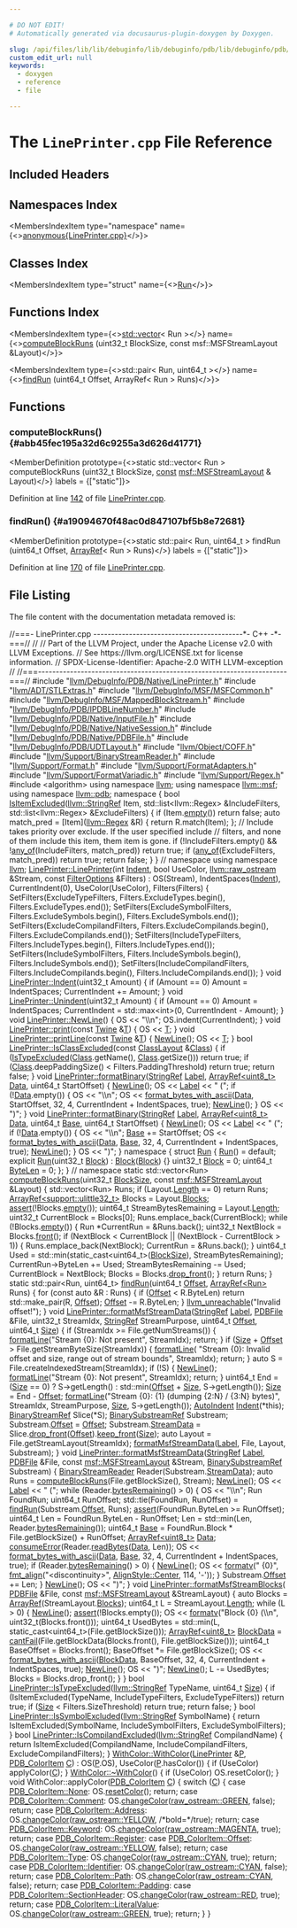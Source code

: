 ```yaml
---

# DO NOT EDIT!
# Automatically generated via docusaurus-plugin-doxygen by Doxygen.

slug: /api/files/lib/lib/debuginfo/lib/debuginfo/pdb/lib/debuginfo/pdb/native/lineprinter-cpp
custom_edit_url: null
keywords:
  - doxygen
  - reference
  - file

---
```





# The `LinePrinter.cpp` File Reference

<DoxygenPage pluginConfig={pluginConfig}>



## Included Headers

<IncludesList>
<IncludesListItem
  filePath="llvm/DebugInfo/PDB/Native/LinePrinter.h"
  permalink="/docs/api/files/include/include/llvm/include/llvm/debuginfo/include/llvm/debuginfo/pdb/include/llvm/debuginfo/pdb/native/lineprinter-h"
  isLocal="true" />
<IncludesListItem
  filePath="llvm/ADT/STLExtras.h"
  permalink="/docs/api/files/include/include/llvm/include/llvm/adt/stlextras-h"
  isLocal="true" />
<IncludesListItem
  filePath="llvm/DebugInfo/MSF/MSFCommon.h"
  permalink="/docs/api/files/include/include/llvm/include/llvm/debuginfo/include/llvm/debuginfo/msf/msfcommon-h"
  isLocal="true" />
<IncludesListItem
  filePath="llvm/DebugInfo/MSF/MappedBlockStream.h"
  permalink="/docs/api/files/include/include/llvm/include/llvm/debuginfo/include/llvm/debuginfo/msf/mappedblockstream-h"
  isLocal="true" />
<IncludesListItem
  filePath="llvm/DebugInfo/PDB/IPDBLineNumber.h"
  permalink="/docs/api/files/include/include/llvm/include/llvm/debuginfo/include/llvm/debuginfo/pdb/ipdblinenumber-h"
  isLocal="true" />
<IncludesListItem
  filePath="llvm/DebugInfo/PDB/Native/InputFile.h"
  permalink="/docs/api/files/include/include/llvm/include/llvm/debuginfo/include/llvm/debuginfo/pdb/include/llvm/debuginfo/pdb/native/inputfile-h"
  isLocal="true" />
<IncludesListItem
  filePath="llvm/DebugInfo/PDB/Native/NativeSession.h"
  permalink="/docs/api/files/include/include/llvm/include/llvm/debuginfo/include/llvm/debuginfo/pdb/include/llvm/debuginfo/pdb/native/nativesession-h"
  isLocal="true" />
<IncludesListItem
  filePath="llvm/DebugInfo/PDB/Native/PDBFile.h"
  permalink="/docs/api/files/include/include/llvm/include/llvm/debuginfo/include/llvm/debuginfo/pdb/include/llvm/debuginfo/pdb/native/pdbfile-h"
  isLocal="true" />
<IncludesListItem
  filePath="llvm/DebugInfo/PDB/UDTLayout.h"
  permalink="/docs/api/files/include/include/llvm/include/llvm/debuginfo/include/llvm/debuginfo/pdb/udtlayout-h"
  isLocal="true" />
<IncludesListItem
  filePath="llvm/Object/COFF.h"
  permalink="/docs/api/files/include/include/llvm/include/llvm/object/coff-h"
  isLocal="true" />
<IncludesListItem
  filePath="llvm/Support/BinaryStreamReader.h"
  permalink="/docs/api/files/include/include/llvm/include/llvm/support/binarystreamreader-h"
  isLocal="true" />
<IncludesListItem
  filePath="llvm/Support/Format.h"
  permalink="/docs/api/files/include/include/llvm/include/llvm/support/format-h"
  isLocal="true" />
<IncludesListItem
  filePath="llvm/Support/FormatAdapters.h"
  permalink="/docs/api/files/include/include/llvm/include/llvm/support/formatadapters-h"
  isLocal="true" />
<IncludesListItem
  filePath="llvm/Support/FormatVariadic.h"
  permalink="/docs/api/files/include/include/llvm/include/llvm/support/formatvariadic-h"
  isLocal="true" />
<IncludesListItem
  filePath="llvm/Support/Regex.h"
  permalink="/docs/api/files/include/include/llvm/include/llvm/support/regex-h"
  isLocal="true" />
<IncludesListItem
  filePath="algorithm"
  permalink=""
  isLocal="false" />
</IncludesList>

## Namespaces Index

<MembersIndex>

<MembersIndexItem
  type="namespace"
  name={<><a href="/docs/api/namespaces/anonymous-lineprinter-cpp-">anonymous&#123;LinePrinter.cpp&#125;</a></>}>
</MembersIndexItem>

</MembersIndex>

## Classes Index

<MembersIndex>

<MembersIndexItem
  type="struct"
  name={<><a href="/docs/api/structs/anonymous-namespace-lineprinter-cpp-/run">Run</a></>}>
</MembersIndexItem>

</MembersIndex>

## Functions Index

<MembersIndex>

<MembersIndexItem
  type={<><a href="/docs/api/files/lib/lib/target/lib/target/amdgpu/amdgpupromotealloca-cpp/#ac760e37eba1d852d0a28011a1a0ce05f">std::vector</a>&lt; Run &gt;</>}
  name={<><a href="#abb45fec195a32d6c9255a3d626d41771">computeBlockRuns</a> (uint32&#95;t BlockSize, const msf::MSFStreamLayout &amp;Layout)</>}>
</MembersIndexItem>

<MembersIndexItem
  type={<>std::pair&lt; Run, uint64&#95;t &gt;</>}
  name={<><a href="#a19094670f48ac0d847107bf5b8e72681">findRun</a> (uint64&#95;t Offset, ArrayRef&lt; Run &gt; Runs)</>}>
</MembersIndexItem>

</MembersIndex>


<SectionDefinition>

## Functions

### computeBlockRuns() {#abb45fec195a32d6c9255a3d626d41771}

<MemberDefinition
  prototype={<>static std::vector&lt; Run &gt; computeBlockRuns (uint32&#95;t BlockSize, <a href="/docs/api/files/lib/lib/target/lib/target/aarch64/aarch64promoteconstant-cpp/#a90f8350fecae261c25be85d38b451bff">const</a> <a href="/docs/api/classes/llvm/msf/msfstreamlayout">msf::MSFStreamLayout</a> &amp; Layout)</>}
  labels = {["static"]}>

Definition at line <a href="#l00142">142</a> of file <a href="/docs/api/files/lib/lib/debuginfo/lib/debuginfo/pdb/lib/debuginfo/pdb/native/lineprinter-cpp">LinePrinter.cpp</a>.
</MemberDefinition>

### findRun() {#a19094670f48ac0d847107bf5b8e72681}

<MemberDefinition
  prototype={<>static std::pair&lt; Run, uint64&#95;t &gt; findRun (uint64&#95;t Offset, <a href="/docs/api/classes/llvm/arrayref">ArrayRef</a>&lt; Run &gt; Runs)</>}
  labels = {["static"]}>

Definition at line <a href="#l00170">170</a> of file <a href="/docs/api/files/lib/lib/debuginfo/lib/debuginfo/pdb/lib/debuginfo/pdb/native/lineprinter-cpp">LinePrinter.cpp</a>.
</MemberDefinition>

</SectionDefinition>

## File Listing

The file content with the documentation metadata removed is:

<ProgramListing>

<Link id="l00001" /><CodeLine lineNumber="1"><span class="doxyHighlightComment">//===- LinePrinter.cpp ------------------------------------------&#42;- C++ -&#42;-===//</span></CodeLine>
<Link id="l00002" /><CodeLine lineNumber="2"><span class="doxyHighlightComment">//</span></CodeLine>
<Link id="l00003" /><CodeLine lineNumber="3"><span class="doxyHighlightComment">// Part of the LLVM Project, under the Apache License v2.0 with LLVM Exceptions.</span></CodeLine>
<Link id="l00004" /><CodeLine lineNumber="4"><span class="doxyHighlightComment">// See https://llvm.org/LICENSE.txt for license information.</span></CodeLine>
<Link id="l00005" /><CodeLine lineNumber="5"><span class="doxyHighlightComment">// SPDX-License-Identifier: Apache-2.0 WITH LLVM-exception</span></CodeLine>
<Link id="l00006" /><CodeLine lineNumber="6"><span class="doxyHighlightComment">//</span></CodeLine>
<Link id="l00007" /><CodeLine lineNumber="7"><span class="doxyHighlightComment">//===----------------------------------------------------------------------===//</span></CodeLine>
<Link id="l00008" /><CodeLine lineNumber="8"></CodeLine>
<Link id="l00009" /><CodeLine lineNumber="9"><span class="doxyHighlightPreprocessor">#include &quot;<a href="/docs/api/files/include/include/llvm/include/llvm/debuginfo/include/llvm/debuginfo/pdb/include/llvm/debuginfo/pdb/native/lineprinter-h">llvm/DebugInfo/PDB/Native/LinePrinter.h</a>&quot;</span></CodeLine>
<Link id="l00010" /><CodeLine lineNumber="10"></CodeLine>
<Link id="l00011" /><CodeLine lineNumber="11"><span class="doxyHighlightPreprocessor">#include &quot;<a href="/docs/api/files/include/include/llvm/include/llvm/adt/stlextras-h">llvm/ADT/STLExtras.h</a>&quot;</span></CodeLine>
<Link id="l00012" /><CodeLine lineNumber="12"><span class="doxyHighlightPreprocessor">#include &quot;<a href="/docs/api/files/include/include/llvm/include/llvm/debuginfo/include/llvm/debuginfo/msf/msfcommon-h">llvm/DebugInfo/MSF/MSFCommon.h</a>&quot;</span></CodeLine>
<Link id="l00013" /><CodeLine lineNumber="13"><span class="doxyHighlightPreprocessor">#include &quot;<a href="/docs/api/files/include/include/llvm/include/llvm/debuginfo/include/llvm/debuginfo/msf/mappedblockstream-h">llvm/DebugInfo/MSF/MappedBlockStream.h</a>&quot;</span></CodeLine>
<Link id="l00014" /><CodeLine lineNumber="14"><span class="doxyHighlightPreprocessor">#include &quot;<a href="/docs/api/files/include/include/llvm/include/llvm/debuginfo/include/llvm/debuginfo/pdb/ipdblinenumber-h">llvm/DebugInfo/PDB/IPDBLineNumber.h</a>&quot;</span></CodeLine>
<Link id="l00015" /><CodeLine lineNumber="15"><span class="doxyHighlightPreprocessor">#include &quot;<a href="/docs/api/files/include/include/llvm/include/llvm/debuginfo/include/llvm/debuginfo/pdb/include/llvm/debuginfo/pdb/native/inputfile-h">llvm/DebugInfo/PDB/Native/InputFile.h</a>&quot;</span></CodeLine>
<Link id="l00016" /><CodeLine lineNumber="16"><span class="doxyHighlightPreprocessor">#include &quot;<a href="/docs/api/files/include/include/llvm/include/llvm/debuginfo/include/llvm/debuginfo/pdb/include/llvm/debuginfo/pdb/native/nativesession-h">llvm/DebugInfo/PDB/Native/NativeSession.h</a>&quot;</span></CodeLine>
<Link id="l00017" /><CodeLine lineNumber="17"><span class="doxyHighlightPreprocessor">#include &quot;<a href="/docs/api/files/include/include/llvm/include/llvm/debuginfo/include/llvm/debuginfo/pdb/include/llvm/debuginfo/pdb/native/pdbfile-h">llvm/DebugInfo/PDB/Native/PDBFile.h</a>&quot;</span></CodeLine>
<Link id="l00018" /><CodeLine lineNumber="18"><span class="doxyHighlightPreprocessor">#include &quot;<a href="/docs/api/files/include/include/llvm/include/llvm/debuginfo/include/llvm/debuginfo/pdb/udtlayout-h">llvm/DebugInfo/PDB/UDTLayout.h</a>&quot;</span></CodeLine>
<Link id="l00019" /><CodeLine lineNumber="19"><span class="doxyHighlightPreprocessor">#include &quot;<a href="/docs/api/files/include/include/llvm/include/llvm/object/coff-h">llvm/Object/COFF.h</a>&quot;</span></CodeLine>
<Link id="l00020" /><CodeLine lineNumber="20"><span class="doxyHighlightPreprocessor">#include &quot;<a href="/docs/api/files/include/include/llvm/include/llvm/support/binarystreamreader-h">llvm/Support/BinaryStreamReader.h</a>&quot;</span></CodeLine>
<Link id="l00021" /><CodeLine lineNumber="21"><span class="doxyHighlightPreprocessor">#include &quot;<a href="/docs/api/files/include/include/llvm/include/llvm/support/format-h">llvm/Support/Format.h</a>&quot;</span></CodeLine>
<Link id="l00022" /><CodeLine lineNumber="22"><span class="doxyHighlightPreprocessor">#include &quot;<a href="/docs/api/files/include/include/llvm/include/llvm/support/formatadapters-h">llvm/Support/FormatAdapters.h</a>&quot;</span></CodeLine>
<Link id="l00023" /><CodeLine lineNumber="23"><span class="doxyHighlightPreprocessor">#include &quot;<a href="/docs/api/files/include/include/llvm/include/llvm/support/formatvariadic-h">llvm/Support/FormatVariadic.h</a>&quot;</span></CodeLine>
<Link id="l00024" /><CodeLine lineNumber="24"><span class="doxyHighlightPreprocessor">#include &quot;<a href="/docs/api/files/include/include/llvm/include/llvm/support/regex-h">llvm/Support/Regex.h</a>&quot;</span></CodeLine>
<Link id="l00025" /><CodeLine lineNumber="25"></CodeLine>
<Link id="l00026" /><CodeLine lineNumber="26"><span class="doxyHighlightPreprocessor">#include &lt;algorithm&gt;</span></CodeLine>
<Link id="l00027" /><CodeLine lineNumber="27"></CodeLine>
<Link id="l00028" /><CodeLine lineNumber="28"><span class="doxyHighlightKeyword">using namespace </span><span class="doxyHighlight"><a href="/docs/api/namespaces/llvm">llvm</a>;</span></CodeLine>
<Link id="l00029" /><CodeLine lineNumber="29"><span class="doxyHighlightKeyword">using namespace </span><span class="doxyHighlight"><a href="/docs/api/namespaces/llvm/msf">llvm::msf</a>;</span></CodeLine>
<Link id="l00030" /><CodeLine lineNumber="30"><span class="doxyHighlightKeyword">using namespace </span><span class="doxyHighlight"><a href="/docs/api/namespaces/llvm/pdb">llvm::pdb</a>;</span></CodeLine>
<Link id="l00031" /><CodeLine lineNumber="31"></CodeLine>
<Link id="l00032" /><CodeLine lineNumber="32" lineLink="/docs/api/namespaces/anonymous-lineprinter-cpp-"><span class="doxyHighlightKeyword">namespace </span><span class="doxyHighlight">&#123;</span></CodeLine>
<Link id="l00033" /><CodeLine lineNumber="33" lineLink="/docs/api/namespaces/anonymous-lineprinter-cpp-/#af2120c452b8889478d5a51d200a14bef"><span class="doxyHighlightKeywordType">bool</span><span class="doxyHighlight"> <a href="/docs/api/namespaces/anonymous-lineprinter-cpp-/#af2120c452b8889478d5a51d200a14bef">IsItemExcluded</a>(<a href="/docs/api/classes/llvm/stringref">llvm::StringRef</a> Item,</span></CodeLine>
<Link id="l00034" /><CodeLine lineNumber="34"><span class="doxyHighlight">                    std::list&lt;llvm::Regex&gt; &amp;IncludeFilters,</span></CodeLine>
<Link id="l00035" /><CodeLine lineNumber="35"><span class="doxyHighlight">                    std::list&lt;llvm::Regex&gt; &amp;ExcludeFilters) &#123;</span></CodeLine>
<Link id="l00036" /><CodeLine lineNumber="36"><span class="doxyHighlight">  </span><span class="doxyHighlightKeywordFlow">if</span><span class="doxyHighlight"> (Item.<a href="/docs/api/classes/llvm/stringref/#a2dc80c585ad5882da8cae7b5968f7e74">empty</a>())</span></CodeLine>
<Link id="l00037" /><CodeLine lineNumber="37"><span class="doxyHighlight">    </span><span class="doxyHighlightKeywordFlow">return</span><span class="doxyHighlight"> </span><span class="doxyHighlightKeyword">false</span><span class="doxyHighlight">;</span></CodeLine>
<Link id="l00038" /><CodeLine lineNumber="38"></CodeLine>
<Link id="l00039" /><CodeLine lineNumber="39"><span class="doxyHighlight">  </span><span class="doxyHighlightKeyword">auto</span><span class="doxyHighlight"> match&#95;pred = &#91;Item&#93;(<a href="/docs/api/classes/llvm/regex">llvm::Regex</a> &amp;R) &#123; </span><span class="doxyHighlightKeywordFlow">return</span><span class="doxyHighlight"> R.match(Item); &#125;;</span></CodeLine>
<Link id="l00040" /><CodeLine lineNumber="40"></CodeLine>
<Link id="l00041" /><CodeLine lineNumber="41"><span class="doxyHighlight">  </span><span class="doxyHighlightComment">// Include takes priority over exclude.  If the user specified include</span></CodeLine>
<Link id="l00042" /><CodeLine lineNumber="42"><span class="doxyHighlight">  </span><span class="doxyHighlightComment">// filters, and none of them include this item, them item is gone.</span></CodeLine>
<Link id="l00043" /><CodeLine lineNumber="43"><span class="doxyHighlight">  </span><span class="doxyHighlightKeywordFlow">if</span><span class="doxyHighlight"> (!IncludeFilters.empty() &amp;&amp; !<a href="/docs/api/namespaces/llvm/#a61d13d6824ec46c31260a4fd0997eda0">any&#95;of</a>(IncludeFilters, match&#95;pred))</span></CodeLine>
<Link id="l00044" /><CodeLine lineNumber="44"><span class="doxyHighlight">    </span><span class="doxyHighlightKeywordFlow">return</span><span class="doxyHighlight"> </span><span class="doxyHighlightKeyword">true</span><span class="doxyHighlight">;</span></CodeLine>
<Link id="l00045" /><CodeLine lineNumber="45"></CodeLine>
<Link id="l00046" /><CodeLine lineNumber="46"><span class="doxyHighlight">  </span><span class="doxyHighlightKeywordFlow">if</span><span class="doxyHighlight"> (<a href="/docs/api/namespaces/llvm/#a61d13d6824ec46c31260a4fd0997eda0">any&#95;of</a>(ExcludeFilters, match&#95;pred))</span></CodeLine>
<Link id="l00047" /><CodeLine lineNumber="47"><span class="doxyHighlight">    </span><span class="doxyHighlightKeywordFlow">return</span><span class="doxyHighlight"> </span><span class="doxyHighlightKeyword">true</span><span class="doxyHighlight">;</span></CodeLine>
<Link id="l00048" /><CodeLine lineNumber="48"></CodeLine>
<Link id="l00049" /><CodeLine lineNumber="49"><span class="doxyHighlight">  </span><span class="doxyHighlightKeywordFlow">return</span><span class="doxyHighlight"> </span><span class="doxyHighlightKeyword">false</span><span class="doxyHighlight">;</span></CodeLine>
<Link id="l00050" /><CodeLine lineNumber="50"><span class="doxyHighlight">&#125;</span></CodeLine>
<Link id="l00051" /><CodeLine lineNumber="51"><span class="doxyHighlight">&#125; </span><span class="doxyHighlightComment">// namespace</span></CodeLine>
<Link id="l00052" /><CodeLine lineNumber="52"></CodeLine>
<Link id="l00053" /><CodeLine lineNumber="53"><span class="doxyHighlightKeyword">using namespace </span><span class="doxyHighlight"><a href="/docs/api/namespaces/llvm">llvm</a>;</span></CodeLine>
<Link id="l00054" /><CodeLine lineNumber="54"></CodeLine>
<Link id="l00055" /><CodeLine lineNumber="55" lineLink="/docs/api/classes/llvm/pdb/lineprinter/#abe1f3d6f97dc0b1e90301a5cf1efbfa0"><span class="doxyHighlight"><a href="/docs/api/classes/llvm/pdb/lineprinter/#abe1f3d6f97dc0b1e90301a5cf1efbfa0">LinePrinter::LinePrinter</a>(</span><span class="doxyHighlightKeywordType">int</span><span class="doxyHighlight"> <a href="/docs/api/classes/llvm/pdb/lineprinter/#aff65b72d93ef36f0804f334f97a07cc8">Indent</a>, </span><span class="doxyHighlightKeywordType">bool</span><span class="doxyHighlight"> UseColor, <a href="/docs/api/classes/llvm/raw-ostream">llvm::raw&#95;ostream</a> &amp;Stream,</span></CodeLine>
<Link id="l00056" /><CodeLine lineNumber="56"><span class="doxyHighlight">                         </span><span class="doxyHighlightKeyword">const</span><span class="doxyHighlight"> <a href="/docs/api/structs/filteroptions">FilterOptions</a> &amp;Filters)</span></CodeLine>
<Link id="l00057" /><CodeLine lineNumber="57"><span class="doxyHighlight">    : OS(Stream), IndentSpaces(<a href="/docs/api/classes/llvm/pdb/lineprinter/#aff65b72d93ef36f0804f334f97a07cc8">Indent</a>), CurrentIndent(0), UseColor(UseColor),</span></CodeLine>
<Link id="l00058" /><CodeLine lineNumber="58"><span class="doxyHighlight">      Filters(Filters) &#123;</span></CodeLine>
<Link id="l00059" /><CodeLine lineNumber="59"><span class="doxyHighlight">  SetFilters(ExcludeTypeFilters, Filters.ExcludeTypes.begin(),</span></CodeLine>
<Link id="l00060" /><CodeLine lineNumber="60"><span class="doxyHighlight">             Filters.ExcludeTypes.end());</span></CodeLine>
<Link id="l00061" /><CodeLine lineNumber="61"><span class="doxyHighlight">  SetFilters(ExcludeSymbolFilters, Filters.ExcludeSymbols.begin(),</span></CodeLine>
<Link id="l00062" /><CodeLine lineNumber="62"><span class="doxyHighlight">             Filters.ExcludeSymbols.end());</span></CodeLine>
<Link id="l00063" /><CodeLine lineNumber="63"><span class="doxyHighlight">  SetFilters(ExcludeCompilandFilters, Filters.ExcludeCompilands.begin(),</span></CodeLine>
<Link id="l00064" /><CodeLine lineNumber="64"><span class="doxyHighlight">             Filters.ExcludeCompilands.end());</span></CodeLine>
<Link id="l00065" /><CodeLine lineNumber="65"></CodeLine>
<Link id="l00066" /><CodeLine lineNumber="66"><span class="doxyHighlight">  SetFilters(IncludeTypeFilters, Filters.IncludeTypes.begin(),</span></CodeLine>
<Link id="l00067" /><CodeLine lineNumber="67"><span class="doxyHighlight">             Filters.IncludeTypes.end());</span></CodeLine>
<Link id="l00068" /><CodeLine lineNumber="68"><span class="doxyHighlight">  SetFilters(IncludeSymbolFilters, Filters.IncludeSymbols.begin(),</span></CodeLine>
<Link id="l00069" /><CodeLine lineNumber="69"><span class="doxyHighlight">             Filters.IncludeSymbols.end());</span></CodeLine>
<Link id="l00070" /><CodeLine lineNumber="70"><span class="doxyHighlight">  SetFilters(IncludeCompilandFilters, Filters.IncludeCompilands.begin(),</span></CodeLine>
<Link id="l00071" /><CodeLine lineNumber="71"><span class="doxyHighlight">             Filters.IncludeCompilands.end());</span></CodeLine>
<Link id="l00072" /><CodeLine lineNumber="72"><span class="doxyHighlight">&#125;</span></CodeLine>
<Link id="l00073" /><CodeLine lineNumber="73"></CodeLine>
<Link id="l00074" /><CodeLine lineNumber="74" lineLink="/docs/api/classes/llvm/pdb/lineprinter/#aff65b72d93ef36f0804f334f97a07cc8"><span class="doxyHighlightKeywordType">void</span><span class="doxyHighlight"> <a href="/docs/api/classes/llvm/pdb/lineprinter/#aff65b72d93ef36f0804f334f97a07cc8">LinePrinter::Indent</a>(uint32&#95;t Amount) &#123;</span></CodeLine>
<Link id="l00075" /><CodeLine lineNumber="75"><span class="doxyHighlight">  </span><span class="doxyHighlightKeywordFlow">if</span><span class="doxyHighlight"> (Amount == 0)</span></CodeLine>
<Link id="l00076" /><CodeLine lineNumber="76"><span class="doxyHighlight">    Amount = IndentSpaces;</span></CodeLine>
<Link id="l00077" /><CodeLine lineNumber="77"><span class="doxyHighlight">  CurrentIndent += Amount;</span></CodeLine>
<Link id="l00078" /><CodeLine lineNumber="78"><span class="doxyHighlight">&#125;</span></CodeLine>
<Link id="l00079" /><CodeLine lineNumber="79"></CodeLine>
<Link id="l00080" /><CodeLine lineNumber="80" lineLink="/docs/api/classes/llvm/pdb/lineprinter/#a4f169af210cc9ef09bfdbf912ff84d3f"><span class="doxyHighlightKeywordType">void</span><span class="doxyHighlight"> <a href="/docs/api/classes/llvm/pdb/lineprinter/#a4f169af210cc9ef09bfdbf912ff84d3f">LinePrinter::Unindent</a>(uint32&#95;t Amount) &#123;</span></CodeLine>
<Link id="l00081" /><CodeLine lineNumber="81"><span class="doxyHighlight">  </span><span class="doxyHighlightKeywordFlow">if</span><span class="doxyHighlight"> (Amount == 0)</span></CodeLine>
<Link id="l00082" /><CodeLine lineNumber="82"><span class="doxyHighlight">    Amount = IndentSpaces;</span></CodeLine>
<Link id="l00083" /><CodeLine lineNumber="83"><span class="doxyHighlight">  CurrentIndent = std::max&lt;int&gt;(0, CurrentIndent - Amount);</span></CodeLine>
<Link id="l00084" /><CodeLine lineNumber="84"><span class="doxyHighlight">&#125;</span></CodeLine>
<Link id="l00085" /><CodeLine lineNumber="85"></CodeLine>
<Link id="l00086" /><CodeLine lineNumber="86" lineLink="/docs/api/classes/llvm/pdb/lineprinter/#a52b2321c96e1591015daa0ea9caec53a"><span class="doxyHighlightKeywordType">void</span><span class="doxyHighlight"> <a href="/docs/api/classes/llvm/pdb/lineprinter/#a52b2321c96e1591015daa0ea9caec53a">LinePrinter::NewLine</a>() &#123;</span></CodeLine>
<Link id="l00087" /><CodeLine lineNumber="87"><span class="doxyHighlight">  OS &lt;&lt; </span><span class="doxyHighlightStringLiteral">&quot;\\n&quot;</span><span class="doxyHighlight">;</span></CodeLine>
<Link id="l00088" /><CodeLine lineNumber="88"><span class="doxyHighlight">  OS.indent(CurrentIndent);</span></CodeLine>
<Link id="l00089" /><CodeLine lineNumber="89"><span class="doxyHighlight">&#125;</span></CodeLine>
<Link id="l00090" /><CodeLine lineNumber="90"></CodeLine>
<Link id="l00091" /><CodeLine lineNumber="91" lineLink="/docs/api/classes/llvm/pdb/lineprinter/#a06a3f5b644b5e169772cfa7a8ec7a027"><span class="doxyHighlightKeywordType">void</span><span class="doxyHighlight"> <a href="/docs/api/classes/llvm/pdb/lineprinter/#a06a3f5b644b5e169772cfa7a8ec7a027">LinePrinter::print</a>(</span><span class="doxyHighlightKeyword">const</span><span class="doxyHighlight"> <a href="/docs/api/classes/llvm/twine">Twine</a> &amp;<a href="/docs/api/files/lib/lib/target/lib/target/mips/mips16isellowering-cpp/#a0acb682b8260ab1c60b918599864e2e5">T</a>) &#123; OS &lt;&lt; <a href="/docs/api/files/lib/lib/target/lib/target/mips/mips16isellowering-cpp/#a0acb682b8260ab1c60b918599864e2e5">T</a>; &#125;</span></CodeLine>
<Link id="l00092" /><CodeLine lineNumber="92"></CodeLine>
<Link id="l00093" /><CodeLine lineNumber="93" lineLink="/docs/api/classes/llvm/pdb/lineprinter/#a2b215cbbcaae2066e937d906983ce3dd"><span class="doxyHighlightKeywordType">void</span><span class="doxyHighlight"> <a href="/docs/api/classes/llvm/pdb/lineprinter/#a2b215cbbcaae2066e937d906983ce3dd">LinePrinter::printLine</a>(</span><span class="doxyHighlightKeyword">const</span><span class="doxyHighlight"> <a href="/docs/api/classes/llvm/twine">Twine</a> &amp;<a href="/docs/api/files/lib/lib/target/lib/target/mips/mips16isellowering-cpp/#a0acb682b8260ab1c60b918599864e2e5">T</a>) &#123;</span></CodeLine>
<Link id="l00094" /><CodeLine lineNumber="94"><span class="doxyHighlight">  <a href="/docs/api/classes/llvm/pdb/lineprinter/#a52b2321c96e1591015daa0ea9caec53a">NewLine</a>();</span></CodeLine>
<Link id="l00095" /><CodeLine lineNumber="95"><span class="doxyHighlight">  OS &lt;&lt; <a href="/docs/api/files/lib/lib/target/lib/target/mips/mips16isellowering-cpp/#a0acb682b8260ab1c60b918599864e2e5">T</a>;</span></CodeLine>
<Link id="l00096" /><CodeLine lineNumber="96"><span class="doxyHighlight">&#125;</span></CodeLine>
<Link id="l00097" /><CodeLine lineNumber="97"></CodeLine>
<Link id="l00098" /><CodeLine lineNumber="98" lineLink="/docs/api/classes/llvm/pdb/lineprinter/#af680bb028891c0032e9f153be42c2f19"><span class="doxyHighlightKeywordType">bool</span><span class="doxyHighlight"> <a href="/docs/api/classes/llvm/pdb/lineprinter/#af680bb028891c0032e9f153be42c2f19">LinePrinter::IsClassExcluded</a>(</span><span class="doxyHighlightKeyword">const</span><span class="doxyHighlight"> <a href="/docs/api/classes/llvm/pdb/classlayout">ClassLayout</a> &amp;<a href="/docs/api/namespaces/llvm/pdb/#a2ffaff61a965c84730991ba39b8fde85a9bd81329febf6efe22788e03ddeaf0af">Class</a>) &#123;</span></CodeLine>
<Link id="l00099" /><CodeLine lineNumber="99"><span class="doxyHighlight">  </span><span class="doxyHighlightKeywordFlow">if</span><span class="doxyHighlight"> (<a href="/docs/api/classes/llvm/pdb/lineprinter/#ae40a6397c6bed882e028468e6b6676f9">IsTypeExcluded</a>(<a href="/docs/api/namespaces/llvm/pdb/#a2ffaff61a965c84730991ba39b8fde85a9bd81329febf6efe22788e03ddeaf0af">Class</a>.getName(), <a href="/docs/api/namespaces/llvm/pdb/#a2ffaff61a965c84730991ba39b8fde85a9bd81329febf6efe22788e03ddeaf0af">Class</a>.getSize()))</span></CodeLine>
<Link id="l00100" /><CodeLine lineNumber="100"><span class="doxyHighlight">    </span><span class="doxyHighlightKeywordFlow">return</span><span class="doxyHighlight"> </span><span class="doxyHighlightKeyword">true</span><span class="doxyHighlight">;</span></CodeLine>
<Link id="l00101" /><CodeLine lineNumber="101"><span class="doxyHighlight">  </span><span class="doxyHighlightKeywordFlow">if</span><span class="doxyHighlight"> (<a href="/docs/api/namespaces/llvm/pdb/#a2ffaff61a965c84730991ba39b8fde85a9bd81329febf6efe22788e03ddeaf0af">Class</a>.deepPaddingSize() &lt; Filters.PaddingThreshold)</span></CodeLine>
<Link id="l00102" /><CodeLine lineNumber="102"><span class="doxyHighlight">    </span><span class="doxyHighlightKeywordFlow">return</span><span class="doxyHighlight"> </span><span class="doxyHighlightKeyword">true</span><span class="doxyHighlight">;</span></CodeLine>
<Link id="l00103" /><CodeLine lineNumber="103"><span class="doxyHighlight">  </span><span class="doxyHighlightKeywordFlow">return</span><span class="doxyHighlight"> </span><span class="doxyHighlightKeyword">false</span><span class="doxyHighlight">;</span></CodeLine>
<Link id="l00104" /><CodeLine lineNumber="104"><span class="doxyHighlight">&#125;</span></CodeLine>
<Link id="l00105" /><CodeLine lineNumber="105"></CodeLine>
<Link id="l00106" /><CodeLine lineNumber="106" lineLink="/docs/api/classes/llvm/pdb/lineprinter/#adae521bf88b566975bea915d1b62a4b0"><span class="doxyHighlightKeywordType">void</span><span class="doxyHighlight"> <a href="/docs/api/classes/llvm/pdb/lineprinter/#adae521bf88b566975bea915d1b62a4b0">LinePrinter::formatBinary</a>(<a href="/docs/api/classes/llvm/stringref">StringRef</a> <a href="/docs/api/namespaces/llvm/pdb/#a33e853ec74d48b1340d1d4bae772d30bab021df6aac4654c454f46c77646e745f">Label</a>, <a href="/docs/api/classes/llvm/arrayref">ArrayRef&lt;uint8&#95;t&gt;</a> <a href="/docs/api/namespaces/llvm/pdb/#a33e853ec74d48b1340d1d4bae772d30baf6068daa29dbb05a7ead1e3b5a48bbee">Data</a>,</span></CodeLine>
<Link id="l00107" /><CodeLine lineNumber="107"><span class="doxyHighlight">                               uint64&#95;t StartOffset) &#123;</span></CodeLine>
<Link id="l00108" /><CodeLine lineNumber="108"><span class="doxyHighlight">  <a href="/docs/api/classes/llvm/pdb/lineprinter/#a52b2321c96e1591015daa0ea9caec53a">NewLine</a>();</span></CodeLine>
<Link id="l00109" /><CodeLine lineNumber="109"><span class="doxyHighlight">  OS &lt;&lt; <a href="/docs/api/namespaces/llvm/pdb/#a33e853ec74d48b1340d1d4bae772d30bab021df6aac4654c454f46c77646e745f">Label</a> &lt;&lt; </span><span class="doxyHighlightStringLiteral">&quot; (&quot;</span><span class="doxyHighlight">;</span></CodeLine>
<Link id="l00110" /><CodeLine lineNumber="110"><span class="doxyHighlight">  </span><span class="doxyHighlightKeywordFlow">if</span><span class="doxyHighlight"> (!<a href="/docs/api/namespaces/llvm/pdb/#a33e853ec74d48b1340d1d4bae772d30baf6068daa29dbb05a7ead1e3b5a48bbee">Data</a>.empty()) &#123;</span></CodeLine>
<Link id="l00111" /><CodeLine lineNumber="111"><span class="doxyHighlight">    OS &lt;&lt; </span><span class="doxyHighlightStringLiteral">&quot;\\n&quot;</span><span class="doxyHighlight">;</span></CodeLine>
<Link id="l00112" /><CodeLine lineNumber="112"><span class="doxyHighlight">    OS &lt;&lt; <a href="/docs/api/namespaces/llvm/#aa317bd986283c199a9b3625dc625afc0">format&#95;bytes&#95;with&#95;ascii</a>(<a href="/docs/api/namespaces/llvm/pdb/#a33e853ec74d48b1340d1d4bae772d30baf6068daa29dbb05a7ead1e3b5a48bbee">Data</a>, StartOffset, 32, 4,</span></CodeLine>
<Link id="l00113" /><CodeLine lineNumber="113"><span class="doxyHighlight">                                  CurrentIndent + IndentSpaces, </span><span class="doxyHighlightKeyword">true</span><span class="doxyHighlight">);</span></CodeLine>
<Link id="l00114" /><CodeLine lineNumber="114"><span class="doxyHighlight">    <a href="/docs/api/classes/llvm/pdb/lineprinter/#a52b2321c96e1591015daa0ea9caec53a">NewLine</a>();</span></CodeLine>
<Link id="l00115" /><CodeLine lineNumber="115"><span class="doxyHighlight">  &#125;</span></CodeLine>
<Link id="l00116" /><CodeLine lineNumber="116"><span class="doxyHighlight">  OS &lt;&lt; </span><span class="doxyHighlightStringLiteral">&quot;)&quot;</span><span class="doxyHighlight">;</span></CodeLine>
<Link id="l00117" /><CodeLine lineNumber="117"><span class="doxyHighlight">&#125;</span></CodeLine>
<Link id="l00118" /><CodeLine lineNumber="118"></CodeLine>
<Link id="l00119" /><CodeLine lineNumber="119" lineLink="/docs/api/classes/llvm/pdb/lineprinter/#ab4705575ddfca9321fb04a83dd534f21"><span class="doxyHighlightKeywordType">void</span><span class="doxyHighlight"> <a href="/docs/api/classes/llvm/pdb/lineprinter/#adae521bf88b566975bea915d1b62a4b0">LinePrinter::formatBinary</a>(<a href="/docs/api/classes/llvm/stringref">StringRef</a> <a href="/docs/api/namespaces/llvm/pdb/#a33e853ec74d48b1340d1d4bae772d30bab021df6aac4654c454f46c77646e745f">Label</a>, <a href="/docs/api/classes/llvm/arrayref">ArrayRef&lt;uint8&#95;t&gt;</a> <a href="/docs/api/namespaces/llvm/pdb/#a33e853ec74d48b1340d1d4bae772d30baf6068daa29dbb05a7ead1e3b5a48bbee">Data</a>,</span></CodeLine>
<Link id="l00120" /><CodeLine lineNumber="120"><span class="doxyHighlight">                               uint64&#95;t <a href="/docs/api/namespaces/llvm/sampleprof/#a702f69807459cc25db5754a5f179d3fcaf6fbeb8fa9f451468611536b00878d41">Base</a>, uint64&#95;t StartOffset) &#123;</span></CodeLine>
<Link id="l00121" /><CodeLine lineNumber="121"><span class="doxyHighlight">  <a href="/docs/api/classes/llvm/pdb/lineprinter/#a52b2321c96e1591015daa0ea9caec53a">NewLine</a>();</span></CodeLine>
<Link id="l00122" /><CodeLine lineNumber="122"><span class="doxyHighlight">  OS &lt;&lt; <a href="/docs/api/namespaces/llvm/pdb/#a33e853ec74d48b1340d1d4bae772d30bab021df6aac4654c454f46c77646e745f">Label</a> &lt;&lt; </span><span class="doxyHighlightStringLiteral">&quot; (&quot;</span><span class="doxyHighlight">;</span></CodeLine>
<Link id="l00123" /><CodeLine lineNumber="123"><span class="doxyHighlight">  </span><span class="doxyHighlightKeywordFlow">if</span><span class="doxyHighlight"> (!<a href="/docs/api/namespaces/llvm/pdb/#a33e853ec74d48b1340d1d4bae772d30baf6068daa29dbb05a7ead1e3b5a48bbee">Data</a>.empty()) &#123;</span></CodeLine>
<Link id="l00124" /><CodeLine lineNumber="124"><span class="doxyHighlight">    OS &lt;&lt; </span><span class="doxyHighlightStringLiteral">&quot;\\n&quot;</span><span class="doxyHighlight">;</span></CodeLine>
<Link id="l00125" /><CodeLine lineNumber="125"><span class="doxyHighlight">    <a href="/docs/api/namespaces/llvm/sampleprof/#a702f69807459cc25db5754a5f179d3fcaf6fbeb8fa9f451468611536b00878d41">Base</a> += StartOffset;</span></CodeLine>
<Link id="l00126" /><CodeLine lineNumber="126"><span class="doxyHighlight">    OS &lt;&lt; <a href="/docs/api/namespaces/llvm/#aa317bd986283c199a9b3625dc625afc0">format&#95;bytes&#95;with&#95;ascii</a>(<a href="/docs/api/namespaces/llvm/pdb/#a33e853ec74d48b1340d1d4bae772d30baf6068daa29dbb05a7ead1e3b5a48bbee">Data</a>, <a href="/docs/api/namespaces/llvm/sampleprof/#a702f69807459cc25db5754a5f179d3fcaf6fbeb8fa9f451468611536b00878d41">Base</a>, 32, 4,</span></CodeLine>
<Link id="l00127" /><CodeLine lineNumber="127"><span class="doxyHighlight">                                  CurrentIndent + IndentSpaces, </span><span class="doxyHighlightKeyword">true</span><span class="doxyHighlight">);</span></CodeLine>
<Link id="l00128" /><CodeLine lineNumber="128"><span class="doxyHighlight">    <a href="/docs/api/classes/llvm/pdb/lineprinter/#a52b2321c96e1591015daa0ea9caec53a">NewLine</a>();</span></CodeLine>
<Link id="l00129" /><CodeLine lineNumber="129"><span class="doxyHighlight">  &#125;</span></CodeLine>
<Link id="l00130" /><CodeLine lineNumber="130"><span class="doxyHighlight">  OS &lt;&lt; </span><span class="doxyHighlightStringLiteral">&quot;)&quot;</span><span class="doxyHighlight">;</span></CodeLine>
<Link id="l00131" /><CodeLine lineNumber="131"><span class="doxyHighlight">&#125;</span></CodeLine>
<Link id="l00132" /><CodeLine lineNumber="132"></CodeLine>
<Link id="l00133" /><CodeLine lineNumber="133"><span class="doxyHighlightKeyword">namespace </span><span class="doxyHighlight">&#123;</span></CodeLine>
<Link id="l00134" /><CodeLine lineNumber="134" lineLink="/docs/api/structs/anonymous-namespace-lineprinter-cpp-/run"><span class="doxyHighlightKeyword">struct </span><span class="doxyHighlight"><a href="/docs/api/structs/anonymous-namespace-lineprinter-cpp-/run/#adfa1decc84d520a0f3bd14c9e0718afa">Run</a> &#123;</span></CodeLine>
<Link id="l00135" /><CodeLine lineNumber="135" lineLink="/docs/api/structs/anonymous-namespace-lineprinter-cpp-/run/#adfa1decc84d520a0f3bd14c9e0718afa"><span class="doxyHighlight">  <a href="/docs/api/structs/anonymous-namespace-lineprinter-cpp-/run/#adfa1decc84d520a0f3bd14c9e0718afa">Run</a>() = </span><span class="doxyHighlightKeywordFlow">default</span><span class="doxyHighlight">;</span></CodeLine>
<Link id="l00136" /><CodeLine lineNumber="136" lineLink="/docs/api/structs/anonymous-namespace-lineprinter-cpp-/run/#aafbbd04757e87f074359c9788536e0d4"><span class="doxyHighlight">  </span><span class="doxyHighlightKeyword">explicit</span><span class="doxyHighlight"> <a href="/docs/api/structs/anonymous-namespace-lineprinter-cpp-/run/#aafbbd04757e87f074359c9788536e0d4">Run</a>(uint32&#95;t <a href="/docs/api/structs/anonymous-namespace-lineprinter-cpp-/run/#a5147573e3f0f6a5e6dc8646cc22c2de4">Block</a>) : <a href="/docs/api/structs/anonymous-namespace-lineprinter-cpp-/run/#a5147573e3f0f6a5e6dc8646cc22c2de4">Block</a>(<a href="/docs/api/structs/anonymous-namespace-lineprinter-cpp-/run/#a5147573e3f0f6a5e6dc8646cc22c2de4">Block</a>) &#123;&#125;</span></CodeLine>
<Link id="l00137" /><CodeLine lineNumber="137" lineLink="/docs/api/structs/anonymous-namespace-lineprinter-cpp-/run/#a5147573e3f0f6a5e6dc8646cc22c2de4"><span class="doxyHighlight">  uint32&#95;t <a href="/docs/api/structs/anonymous-namespace-lineprinter-cpp-/run/#a5147573e3f0f6a5e6dc8646cc22c2de4">Block</a> = 0;</span></CodeLine>
<Link id="l00138" /><CodeLine lineNumber="138" lineLink="/docs/api/structs/anonymous-namespace-lineprinter-cpp-/run/#ae8eac81eaa223c3461ad3ce68622d308"><span class="doxyHighlight">  uint64&#95;t <a href="/docs/api/structs/anonymous-namespace-lineprinter-cpp-/run/#ae8eac81eaa223c3461ad3ce68622d308">ByteLen</a> = 0;</span></CodeLine>
<Link id="l00139" /><CodeLine lineNumber="139"><span class="doxyHighlight">&#125;;</span></CodeLine>
<Link id="l00140" /><CodeLine lineNumber="140"><span class="doxyHighlight">&#125; </span><span class="doxyHighlightComment">// namespace</span></CodeLine>
<Link id="l00141" /><CodeLine lineNumber="141"></CodeLine>
<Link id="l00142" /><CodeLine lineNumber="142" lineLink="#abb45fec195a32d6c9255a3d626d41771"><span class="doxyHighlightKeyword">static</span><span class="doxyHighlight"> std::vector&lt;Run&gt; <a href="#abb45fec195a32d6c9255a3d626d41771">computeBlockRuns</a>(uint32&#95;t <a href="/docs/api/files/lib/lib/support/tarwriter-cpp/#aac035f4156e2604bfa42ba22c17b83ee">BlockSize</a>,</span></CodeLine>
<Link id="l00143" /><CodeLine lineNumber="143"><span class="doxyHighlight">                                         </span><span class="doxyHighlightKeyword">const</span><span class="doxyHighlight"> <a href="/docs/api/classes/llvm/msf/msfstreamlayout">msf::MSFStreamLayout</a> &amp;Layout) &#123;</span></CodeLine>
<Link id="l00144" /><CodeLine lineNumber="144"><span class="doxyHighlight">  std::vector&lt;Run&gt; Runs;</span></CodeLine>
<Link id="l00145" /><CodeLine lineNumber="145"><span class="doxyHighlight">  </span><span class="doxyHighlightKeywordFlow">if</span><span class="doxyHighlight"> (Layout.<a href="/docs/api/classes/llvm/msf/msfstreamlayout/#a84f5daa710f9284284e3137fe3d93280">Length</a> == 0)</span></CodeLine>
<Link id="l00146" /><CodeLine lineNumber="146"><span class="doxyHighlight">    </span><span class="doxyHighlightKeywordFlow">return</span><span class="doxyHighlight"> Runs;</span></CodeLine>
<Link id="l00147" /><CodeLine lineNumber="147"></CodeLine>
<Link id="l00148" /><CodeLine lineNumber="148"><span class="doxyHighlight">  <a href="/docs/api/classes/llvm/arrayref">ArrayRef&lt;support::ulittle32&#95;t&gt;</a> Blocks = Layout.<a href="/docs/api/classes/llvm/msf/msfstreamlayout/#a8ff01bfb0db5e159e59ecb411d020342">Blocks</a>;</span></CodeLine>
<Link id="l00149" /><CodeLine lineNumber="149"><span class="doxyHighlight">  <a href="/docs/api/files/lib/lib/target/lib/target/amdgpu/silowercontrolflow-cpp/#a4868c5d81c5ccc98c47aeab6244346a0">assert</a>(!Blocks.<a href="/docs/api/classes/llvm/arrayref/#ac835b8735b1b2faec0efdca236e37d94">empty</a>());</span></CodeLine>
<Link id="l00150" /><CodeLine lineNumber="150"><span class="doxyHighlight">  uint64&#95;t StreamBytesRemaining = Layout.<a href="/docs/api/classes/llvm/msf/msfstreamlayout/#a84f5daa710f9284284e3137fe3d93280">Length</a>;</span></CodeLine>
<Link id="l00151" /><CodeLine lineNumber="151"><span class="doxyHighlight">  uint32&#95;t CurrentBlock = Blocks&#91;0&#93;;</span></CodeLine>
<Link id="l00152" /><CodeLine lineNumber="152"><span class="doxyHighlight">  Runs.emplace&#95;back(CurrentBlock);</span></CodeLine>
<Link id="l00153" /><CodeLine lineNumber="153"><span class="doxyHighlight">  </span><span class="doxyHighlightKeywordFlow">while</span><span class="doxyHighlight"> (!Blocks.<a href="/docs/api/classes/llvm/arrayref/#ac835b8735b1b2faec0efdca236e37d94">empty</a>()) &#123;</span></CodeLine>
<Link id="l00154" /><CodeLine lineNumber="154"><span class="doxyHighlight">    Run &#42;CurrentRun = &amp;Runs.back();</span></CodeLine>
<Link id="l00155" /><CodeLine lineNumber="155"><span class="doxyHighlight">    uint32&#95;t NextBlock = Blocks.<a href="/docs/api/classes/llvm/arrayref/#a721fc555cb3d8dc2a1a680dcc2ce69b2">front</a>();</span></CodeLine>
<Link id="l00156" /><CodeLine lineNumber="156"><span class="doxyHighlight">    </span><span class="doxyHighlightKeywordFlow">if</span><span class="doxyHighlight"> (NextBlock &lt; CurrentBlock || (NextBlock - CurrentBlock &gt; 1)) &#123;</span></CodeLine>
<Link id="l00157" /><CodeLine lineNumber="157"><span class="doxyHighlight">      Runs.emplace&#95;back(NextBlock);</span></CodeLine>
<Link id="l00158" /><CodeLine lineNumber="158"><span class="doxyHighlight">      CurrentRun = &amp;Runs.back();</span></CodeLine>
<Link id="l00159" /><CodeLine lineNumber="159"><span class="doxyHighlight">    &#125;</span></CodeLine>
<Link id="l00160" /><CodeLine lineNumber="160"><span class="doxyHighlight">    uint64&#95;t Used =</span></CodeLine>
<Link id="l00161" /><CodeLine lineNumber="161"><span class="doxyHighlight">        std::min(</span><span class="doxyHighlightKeyword">static&#95;cast&lt;</span><span class="doxyHighlight">uint64&#95;t</span><span class="doxyHighlightKeyword">&gt;</span><span class="doxyHighlight">(<a href="/docs/api/files/lib/lib/support/tarwriter-cpp/#aac035f4156e2604bfa42ba22c17b83ee">BlockSize</a>), StreamBytesRemaining);</span></CodeLine>
<Link id="l00162" /><CodeLine lineNumber="162"><span class="doxyHighlight">    CurrentRun-&gt;ByteLen += Used;</span></CodeLine>
<Link id="l00163" /><CodeLine lineNumber="163"><span class="doxyHighlight">    StreamBytesRemaining -= Used;</span></CodeLine>
<Link id="l00164" /><CodeLine lineNumber="164"><span class="doxyHighlight">    CurrentBlock = NextBlock;</span></CodeLine>
<Link id="l00165" /><CodeLine lineNumber="165"><span class="doxyHighlight">    Blocks = Blocks.<a href="/docs/api/classes/llvm/arrayref/#a55089293ebaccd683a82d97170041376">drop&#95;front</a>();</span></CodeLine>
<Link id="l00166" /><CodeLine lineNumber="166"><span class="doxyHighlight">  &#125;</span></CodeLine>
<Link id="l00167" /><CodeLine lineNumber="167"><span class="doxyHighlight">  </span><span class="doxyHighlightKeywordFlow">return</span><span class="doxyHighlight"> Runs;</span></CodeLine>
<Link id="l00168" /><CodeLine lineNumber="168"><span class="doxyHighlight">&#125;</span></CodeLine>
<Link id="l00169" /><CodeLine lineNumber="169"></CodeLine>
<Link id="l00170" /><CodeLine lineNumber="170" lineLink="#a19094670f48ac0d847107bf5b8e72681"><span class="doxyHighlightKeyword">static</span><span class="doxyHighlight"> std::pair&lt;Run, uint64&#95;t&gt; <a href="#a19094670f48ac0d847107bf5b8e72681">findRun</a>(uint64&#95;t <a href="/docs/api/namespaces/llvm/#a05f5b9a11bdcc5feba62899f95dcf878a3134224cba2545bc57954d3b072aebb4">Offset</a>, <a href="/docs/api/classes/llvm/arrayref">ArrayRef&lt;Run&gt;</a> Runs) &#123;</span></CodeLine>
<Link id="l00171" /><CodeLine lineNumber="171"><span class="doxyHighlight">  </span><span class="doxyHighlightKeywordFlow">for</span><span class="doxyHighlight"> (</span><span class="doxyHighlightKeyword">const</span><span class="doxyHighlight"> </span><span class="doxyHighlightKeyword">auto</span><span class="doxyHighlight"> &amp;R : Runs) &#123;</span></CodeLine>
<Link id="l00172" /><CodeLine lineNumber="172"><span class="doxyHighlight">    </span><span class="doxyHighlightKeywordFlow">if</span><span class="doxyHighlight"> (<a href="/docs/api/namespaces/llvm/#a05f5b9a11bdcc5feba62899f95dcf878a3134224cba2545bc57954d3b072aebb4">Offset</a> &lt; R.ByteLen)</span></CodeLine>
<Link id="l00173" /><CodeLine lineNumber="173"><span class="doxyHighlight">      </span><span class="doxyHighlightKeywordFlow">return</span><span class="doxyHighlight"> std::make&#95;pair(R, <a href="/docs/api/namespaces/llvm/#a05f5b9a11bdcc5feba62899f95dcf878a3134224cba2545bc57954d3b072aebb4">Offset</a>);</span></CodeLine>
<Link id="l00174" /><CodeLine lineNumber="174"><span class="doxyHighlight">    <a href="/docs/api/namespaces/llvm/#a05f5b9a11bdcc5feba62899f95dcf878a3134224cba2545bc57954d3b072aebb4">Offset</a> -= R.ByteLen;</span></CodeLine>
<Link id="l00175" /><CodeLine lineNumber="175"><span class="doxyHighlight">  &#125;</span></CodeLine>
<Link id="l00176" /><CodeLine lineNumber="176"><span class="doxyHighlight">  <a href="/docs/api/files/include/include/llvm/include/llvm/support/errorhandling-h/#ace243f5c25697a1107cce46626b3dc94">llvm&#95;unreachable</a>(</span><span class="doxyHighlightStringLiteral">&quot;Invalid offset!&quot;</span><span class="doxyHighlight">);</span></CodeLine>
<Link id="l00177" /><CodeLine lineNumber="177"><span class="doxyHighlight">&#125;</span></CodeLine>
<Link id="l00178" /><CodeLine lineNumber="178"></CodeLine>
<Link id="l00179" /><CodeLine lineNumber="179" lineLink="/docs/api/classes/llvm/pdb/lineprinter/#a6060a150c1da2417e904c7ce98eb1297"><span class="doxyHighlightKeywordType">void</span><span class="doxyHighlight"> <a href="/docs/api/classes/llvm/pdb/lineprinter/#a6060a150c1da2417e904c7ce98eb1297">LinePrinter::formatMsfStreamData</a>(<a href="/docs/api/classes/llvm/stringref">StringRef</a> <a href="/docs/api/namespaces/llvm/pdb/#a33e853ec74d48b1340d1d4bae772d30bab021df6aac4654c454f46c77646e745f">Label</a>, <a href="/docs/api/classes/llvm/pdb/pdbfile">PDBFile</a> &amp;File,</span></CodeLine>
<Link id="l00180" /><CodeLine lineNumber="180"><span class="doxyHighlight">                                      uint32&#95;t StreamIdx,</span></CodeLine>
<Link id="l00181" /><CodeLine lineNumber="181"><span class="doxyHighlight">                                      <a href="/docs/api/classes/llvm/stringref">StringRef</a> StreamPurpose, uint64&#95;t <a href="/docs/api/namespaces/llvm/pdb/#ac10322dc19a928c2dbb83ec9689dc23cadfd0a82c4bf37b1e90b690a22a20692e">Offset</a>,</span></CodeLine>
<Link id="l00182" /><CodeLine lineNumber="182"><span class="doxyHighlight">                                      uint64&#95;t <a href="/docs/api/files/lib/lib/analysis/inlineorder-cpp/#a7ee6f0cb51c3b9056199e9a0001fe8c3a6f6cb72d544962fa333e2e34ce64f719">Size</a>) &#123;</span></CodeLine>
<Link id="l00183" /><CodeLine lineNumber="183"><span class="doxyHighlight">  </span><span class="doxyHighlightKeywordFlow">if</span><span class="doxyHighlight"> (StreamIdx &gt;= File.getNumStreams()) &#123;</span></CodeLine>
<Link id="l00184" /><CodeLine lineNumber="184"><span class="doxyHighlight">    <a href="/docs/api/classes/llvm/pdb/lineprinter/#ad5b00a8bd5cb91805f8cb436a71851ce">formatLine</a>(</span><span class="doxyHighlightStringLiteral">&quot;Stream &#123;0&#125;: Not present&quot;</span><span class="doxyHighlight">, StreamIdx);</span></CodeLine>
<Link id="l00185" /><CodeLine lineNumber="185"><span class="doxyHighlight">    </span><span class="doxyHighlightKeywordFlow">return</span><span class="doxyHighlight">;</span></CodeLine>
<Link id="l00186" /><CodeLine lineNumber="186"><span class="doxyHighlight">  &#125;</span></CodeLine>
<Link id="l00187" /><CodeLine lineNumber="187"><span class="doxyHighlight">  </span><span class="doxyHighlightKeywordFlow">if</span><span class="doxyHighlight"> (<a href="/docs/api/files/lib/lib/analysis/inlineorder-cpp/#a7ee6f0cb51c3b9056199e9a0001fe8c3a6f6cb72d544962fa333e2e34ce64f719">Size</a> + <a href="/docs/api/namespaces/llvm/pdb/#ac10322dc19a928c2dbb83ec9689dc23cadfd0a82c4bf37b1e90b690a22a20692e">Offset</a> &gt; File.getStreamByteSize(StreamIdx)) &#123;</span></CodeLine>
<Link id="l00188" /><CodeLine lineNumber="188"><span class="doxyHighlight">    <a href="/docs/api/classes/llvm/pdb/lineprinter/#ad5b00a8bd5cb91805f8cb436a71851ce">formatLine</a>(</span></CodeLine>
<Link id="l00189" /><CodeLine lineNumber="189"><span class="doxyHighlight">        </span><span class="doxyHighlightStringLiteral">&quot;Stream &#123;0&#125;: Invalid offset and size, range out of stream bounds&quot;</span><span class="doxyHighlight">,</span></CodeLine>
<Link id="l00190" /><CodeLine lineNumber="190"><span class="doxyHighlight">        StreamIdx);</span></CodeLine>
<Link id="l00191" /><CodeLine lineNumber="191"><span class="doxyHighlight">    </span><span class="doxyHighlightKeywordFlow">return</span><span class="doxyHighlight">;</span></CodeLine>
<Link id="l00192" /><CodeLine lineNumber="192"><span class="doxyHighlight">  &#125;</span></CodeLine>
<Link id="l00193" /><CodeLine lineNumber="193"></CodeLine>
<Link id="l00194" /><CodeLine lineNumber="194"><span class="doxyHighlight">  </span><span class="doxyHighlightKeyword">auto</span><span class="doxyHighlight"> S = File.createIndexedStream(StreamIdx);</span></CodeLine>
<Link id="l00195" /><CodeLine lineNumber="195"><span class="doxyHighlight">  </span><span class="doxyHighlightKeywordFlow">if</span><span class="doxyHighlight"> (!S) &#123;</span></CodeLine>
<Link id="l00196" /><CodeLine lineNumber="196"><span class="doxyHighlight">    <a href="/docs/api/classes/llvm/pdb/lineprinter/#a52b2321c96e1591015daa0ea9caec53a">NewLine</a>();</span></CodeLine>
<Link id="l00197" /><CodeLine lineNumber="197"><span class="doxyHighlight">    <a href="/docs/api/classes/llvm/pdb/lineprinter/#ad5b00a8bd5cb91805f8cb436a71851ce">formatLine</a>(</span><span class="doxyHighlightStringLiteral">&quot;Stream &#123;0&#125;: Not present&quot;</span><span class="doxyHighlight">, StreamIdx);</span></CodeLine>
<Link id="l00198" /><CodeLine lineNumber="198"><span class="doxyHighlight">    </span><span class="doxyHighlightKeywordFlow">return</span><span class="doxyHighlight">;</span></CodeLine>
<Link id="l00199" /><CodeLine lineNumber="199"><span class="doxyHighlight">  &#125;</span></CodeLine>
<Link id="l00200" /><CodeLine lineNumber="200"></CodeLine>
<Link id="l00201" /><CodeLine lineNumber="201"><span class="doxyHighlight">  uint64&#95;t End =</span></CodeLine>
<Link id="l00202" /><CodeLine lineNumber="202"><span class="doxyHighlight">      (<a href="/docs/api/files/lib/lib/analysis/inlineorder-cpp/#a7ee6f0cb51c3b9056199e9a0001fe8c3a6f6cb72d544962fa333e2e34ce64f719">Size</a> == 0) ? S-&gt;getLength() : std::min(<a href="/docs/api/namespaces/llvm/pdb/#ac10322dc19a928c2dbb83ec9689dc23cadfd0a82c4bf37b1e90b690a22a20692e">Offset</a> + <a href="/docs/api/files/lib/lib/analysis/inlineorder-cpp/#a7ee6f0cb51c3b9056199e9a0001fe8c3a6f6cb72d544962fa333e2e34ce64f719">Size</a>, S-&gt;getLength());</span></CodeLine>
<Link id="l00203" /><CodeLine lineNumber="203"><span class="doxyHighlight">  <a href="/docs/api/files/lib/lib/analysis/inlineorder-cpp/#a7ee6f0cb51c3b9056199e9a0001fe8c3a6f6cb72d544962fa333e2e34ce64f719">Size</a> = End - <a href="/docs/api/namespaces/llvm/pdb/#ac10322dc19a928c2dbb83ec9689dc23cadfd0a82c4bf37b1e90b690a22a20692e">Offset</a>;</span></CodeLine>
<Link id="l00204" /><CodeLine lineNumber="204"></CodeLine>
<Link id="l00205" /><CodeLine lineNumber="205"><span class="doxyHighlight">  <a href="/docs/api/classes/llvm/pdb/lineprinter/#ad5b00a8bd5cb91805f8cb436a71851ce">formatLine</a>(</span><span class="doxyHighlightStringLiteral">&quot;Stream &#123;0&#125;: &#123;1&#125; (dumping &#123;2:N&#125; / &#123;3:N&#125; bytes)&quot;</span><span class="doxyHighlight">, StreamIdx,</span></CodeLine>
<Link id="l00206" /><CodeLine lineNumber="206"><span class="doxyHighlight">             StreamPurpose, <a href="/docs/api/files/lib/lib/analysis/inlineorder-cpp/#a7ee6f0cb51c3b9056199e9a0001fe8c3a6f6cb72d544962fa333e2e34ce64f719">Size</a>, S-&gt;getLength());</span></CodeLine>
<Link id="l00207" /><CodeLine lineNumber="207"><span class="doxyHighlight">  <a href="/docs/api/structs/llvm/pdb/autoindent">AutoIndent</a> <a href="/docs/api/classes/llvm/pdb/lineprinter/#aff65b72d93ef36f0804f334f97a07cc8">Indent</a>(&#42;</span><span class="doxyHighlightKeyword">this</span><span class="doxyHighlight">);</span></CodeLine>
<Link id="l00208" /><CodeLine lineNumber="208"><span class="doxyHighlight">  <a href="/docs/api/classes/llvm/binarystreamref">BinaryStreamRef</a> Slice(&#42;S);</span></CodeLine>
<Link id="l00209" /><CodeLine lineNumber="209"><span class="doxyHighlight">  <a href="/docs/api/structs/llvm/binarysubstreamref">BinarySubstreamRef</a> Substream;</span></CodeLine>
<Link id="l00210" /><CodeLine lineNumber="210"><span class="doxyHighlight">  Substream.<a href="/docs/api/structs/llvm/binarysubstreamref/#a1a76f93d0ed241960268594a52faf9f0">Offset</a> = <a href="/docs/api/namespaces/llvm/pdb/#ac10322dc19a928c2dbb83ec9689dc23cadfd0a82c4bf37b1e90b690a22a20692e">Offset</a>;</span></CodeLine>
<Link id="l00211" /><CodeLine lineNumber="211"><span class="doxyHighlight">  Substream.<a href="/docs/api/structs/llvm/binarysubstreamref/#ad1f1c066ed5746fba7a6c07552c84713">StreamData</a> = Slice.<a href="/docs/api/classes/llvm/binarystreamrefbase/#a4232f2228987b39430e8d7a6b48d8188">drop&#95;front</a>(<a href="/docs/api/namespaces/llvm/pdb/#ac10322dc19a928c2dbb83ec9689dc23cadfd0a82c4bf37b1e90b690a22a20692e">Offset</a>).<a href="/docs/api/classes/llvm/binarystreamrefbase/#ae8bb4476ed76bffa9f15addd0f98a34a">keep&#95;front</a>(<a href="/docs/api/files/lib/lib/analysis/inlineorder-cpp/#a7ee6f0cb51c3b9056199e9a0001fe8c3a6f6cb72d544962fa333e2e34ce64f719">Size</a>);</span></CodeLine>
<Link id="l00212" /><CodeLine lineNumber="212"></CodeLine>
<Link id="l00213" /><CodeLine lineNumber="213"><span class="doxyHighlight">  </span><span class="doxyHighlightKeyword">auto</span><span class="doxyHighlight"> Layout = File.getStreamLayout(StreamIdx);</span></CodeLine>
<Link id="l00214" /><CodeLine lineNumber="214"><span class="doxyHighlight">  <a href="/docs/api/classes/llvm/pdb/lineprinter/#a6060a150c1da2417e904c7ce98eb1297">formatMsfStreamData</a>(<a href="/docs/api/namespaces/llvm/pdb/#a33e853ec74d48b1340d1d4bae772d30bab021df6aac4654c454f46c77646e745f">Label</a>, File, Layout, Substream);</span></CodeLine>
<Link id="l00215" /><CodeLine lineNumber="215"><span class="doxyHighlight">&#125;</span></CodeLine>
<Link id="l00216" /><CodeLine lineNumber="216"></CodeLine>
<Link id="l00217" /><CodeLine lineNumber="217" lineLink="/docs/api/classes/llvm/pdb/lineprinter/#a37bafcfeb658e650c7c5841e0badc421"><span class="doxyHighlightKeywordType">void</span><span class="doxyHighlight"> <a href="/docs/api/classes/llvm/pdb/lineprinter/#a6060a150c1da2417e904c7ce98eb1297">LinePrinter::formatMsfStreamData</a>(<a href="/docs/api/classes/llvm/stringref">StringRef</a> <a href="/docs/api/namespaces/llvm/pdb/#a33e853ec74d48b1340d1d4bae772d30bab021df6aac4654c454f46c77646e745f">Label</a>, <a href="/docs/api/classes/llvm/pdb/pdbfile">PDBFile</a> &amp;File,</span></CodeLine>
<Link id="l00218" /><CodeLine lineNumber="218"><span class="doxyHighlight">                                      </span><span class="doxyHighlightKeyword">const</span><span class="doxyHighlight"> <a href="/docs/api/classes/llvm/msf/msfstreamlayout">msf::MSFStreamLayout</a> &amp;Stream,</span></CodeLine>
<Link id="l00219" /><CodeLine lineNumber="219"><span class="doxyHighlight">                                      <a href="/docs/api/structs/llvm/binarysubstreamref">BinarySubstreamRef</a> Substream) &#123;</span></CodeLine>
<Link id="l00220" /><CodeLine lineNumber="220"><span class="doxyHighlight">  <a href="/docs/api/classes/llvm/binarystreamreader">BinaryStreamReader</a> Reader(Substream.<a href="/docs/api/structs/llvm/binarysubstreamref/#ad1f1c066ed5746fba7a6c07552c84713">StreamData</a>);</span></CodeLine>
<Link id="l00221" /><CodeLine lineNumber="221"></CodeLine>
<Link id="l00222" /><CodeLine lineNumber="222"><span class="doxyHighlight">  </span><span class="doxyHighlightKeyword">auto</span><span class="doxyHighlight"> Runs = <a href="#abb45fec195a32d6c9255a3d626d41771">computeBlockRuns</a>(File.getBlockSize(), Stream);</span></CodeLine>
<Link id="l00223" /><CodeLine lineNumber="223"></CodeLine>
<Link id="l00224" /><CodeLine lineNumber="224"><span class="doxyHighlight">  <a href="/docs/api/classes/llvm/pdb/lineprinter/#a52b2321c96e1591015daa0ea9caec53a">NewLine</a>();</span></CodeLine>
<Link id="l00225" /><CodeLine lineNumber="225"><span class="doxyHighlight">  OS &lt;&lt; <a href="/docs/api/namespaces/llvm/pdb/#a33e853ec74d48b1340d1d4bae772d30bab021df6aac4654c454f46c77646e745f">Label</a> &lt;&lt; </span><span class="doxyHighlightStringLiteral">&quot; (&quot;</span><span class="doxyHighlight">;</span></CodeLine>
<Link id="l00226" /><CodeLine lineNumber="226"><span class="doxyHighlight">  </span><span class="doxyHighlightKeywordFlow">while</span><span class="doxyHighlight"> (Reader.<a href="/docs/api/classes/llvm/binarystreamreader/#a81b49f753bf7db44da6cf4b0fc59b76e">bytesRemaining</a>() &gt; 0) &#123;</span></CodeLine>
<Link id="l00227" /><CodeLine lineNumber="227"><span class="doxyHighlight">    OS &lt;&lt; </span><span class="doxyHighlightStringLiteral">&quot;\\n&quot;</span><span class="doxyHighlight">;</span></CodeLine>
<Link id="l00228" /><CodeLine lineNumber="228"></CodeLine>
<Link id="l00229" /><CodeLine lineNumber="229"><span class="doxyHighlight">    Run FoundRun;</span></CodeLine>
<Link id="l00230" /><CodeLine lineNumber="230"><span class="doxyHighlight">    uint64&#95;t RunOffset;</span></CodeLine>
<Link id="l00231" /><CodeLine lineNumber="231"><span class="doxyHighlight">    std::tie(FoundRun, RunOffset) = <a href="#a19094670f48ac0d847107bf5b8e72681">findRun</a>(Substream.<a href="/docs/api/structs/llvm/binarysubstreamref/#a1a76f93d0ed241960268594a52faf9f0">Offset</a>, Runs);</span></CodeLine>
<Link id="l00232" /><CodeLine lineNumber="232"><span class="doxyHighlight">    <a href="/docs/api/files/lib/lib/target/lib/target/amdgpu/silowercontrolflow-cpp/#a4868c5d81c5ccc98c47aeab6244346a0">assert</a>(FoundRun.ByteLen &gt;= RunOffset);</span></CodeLine>
<Link id="l00233" /><CodeLine lineNumber="233"><span class="doxyHighlight">    uint64&#95;t Len = FoundRun.ByteLen - RunOffset;</span></CodeLine>
<Link id="l00234" /><CodeLine lineNumber="234"><span class="doxyHighlight">    Len = std::min(Len, Reader.<a href="/docs/api/classes/llvm/binarystreamreader/#a81b49f753bf7db44da6cf4b0fc59b76e">bytesRemaining</a>());</span></CodeLine>
<Link id="l00235" /><CodeLine lineNumber="235"><span class="doxyHighlight">    uint64&#95;t <a href="/docs/api/namespaces/llvm/sampleprof/#a702f69807459cc25db5754a5f179d3fcaf6fbeb8fa9f451468611536b00878d41">Base</a> = FoundRun.Block &#42; File.getBlockSize() + RunOffset;</span></CodeLine>
<Link id="l00236" /><CodeLine lineNumber="236"><span class="doxyHighlight">    <a href="/docs/api/classes/llvm/arrayref">ArrayRef&lt;uint8&#95;t&gt;</a> <a href="/docs/api/namespaces/llvm/pdb/#a33e853ec74d48b1340d1d4bae772d30baf6068daa29dbb05a7ead1e3b5a48bbee">Data</a>;</span></CodeLine>
<Link id="l00237" /><CodeLine lineNumber="237"><span class="doxyHighlight">    <a href="/docs/api/namespaces/llvm/#aee0e70be66536b9ef7b65ae2e5a45959">consumeError</a>(Reader.<a href="/docs/api/classes/llvm/binarystreamreader/#a2d56063bcd6039c9372e485e609cf692">readBytes</a>(<a href="/docs/api/namespaces/llvm/pdb/#a33e853ec74d48b1340d1d4bae772d30baf6068daa29dbb05a7ead1e3b5a48bbee">Data</a>, Len));</span></CodeLine>
<Link id="l00238" /><CodeLine lineNumber="238"><span class="doxyHighlight">    OS &lt;&lt; <a href="/docs/api/namespaces/llvm/#aa317bd986283c199a9b3625dc625afc0">format&#95;bytes&#95;with&#95;ascii</a>(<a href="/docs/api/namespaces/llvm/pdb/#a33e853ec74d48b1340d1d4bae772d30baf6068daa29dbb05a7ead1e3b5a48bbee">Data</a>, <a href="/docs/api/namespaces/llvm/sampleprof/#a702f69807459cc25db5754a5f179d3fcaf6fbeb8fa9f451468611536b00878d41">Base</a>, 32, 4,</span></CodeLine>
<Link id="l00239" /><CodeLine lineNumber="239"><span class="doxyHighlight">                                  CurrentIndent + IndentSpaces, </span><span class="doxyHighlightKeyword">true</span><span class="doxyHighlight">);</span></CodeLine>
<Link id="l00240" /><CodeLine lineNumber="240"><span class="doxyHighlight">    </span><span class="doxyHighlightKeywordFlow">if</span><span class="doxyHighlight"> (Reader.<a href="/docs/api/classes/llvm/binarystreamreader/#a81b49f753bf7db44da6cf4b0fc59b76e">bytesRemaining</a>() &gt; 0) &#123;</span></CodeLine>
<Link id="l00241" /><CodeLine lineNumber="241"><span class="doxyHighlight">      <a href="/docs/api/classes/llvm/pdb/lineprinter/#a52b2321c96e1591015daa0ea9caec53a">NewLine</a>();</span></CodeLine>
<Link id="l00242" /><CodeLine lineNumber="242"><span class="doxyHighlight">      OS &lt;&lt; <a href="/docs/api/namespaces/llvm/#a653cce37b80c03eebe7a00520a8eabb6">formatv</a>(</span><span class="doxyHighlightStringLiteral">&quot;  &#123;0&#125;&quot;</span><span class="doxyHighlight">,</span></CodeLine>
<Link id="l00243" /><CodeLine lineNumber="243"><span class="doxyHighlight">                    <a href="/docs/api/namespaces/llvm/#ac071e70044138f6b9a2568a4bac82352">fmt&#95;align</a>(</span><span class="doxyHighlightStringLiteral">&quot;&lt;discontinuity&gt;&quot;</span><span class="doxyHighlight">, <a href="/docs/api/namespaces/llvm/#a2554a96c67bdd7d0a62855a844ec55b0a4f1f6016fc9f3f2353c0cc7c67b292bd">AlignStyle::Center</a>, 114, </span><span class="doxyHighlightCharLiteral">&#39;-&#39;</span><span class="doxyHighlight">));</span></CodeLine>
<Link id="l00244" /><CodeLine lineNumber="244"><span class="doxyHighlight">    &#125;</span></CodeLine>
<Link id="l00245" /><CodeLine lineNumber="245"><span class="doxyHighlight">    Substream.<a href="/docs/api/structs/llvm/binarysubstreamref/#a1a76f93d0ed241960268594a52faf9f0">Offset</a> += Len;</span></CodeLine>
<Link id="l00246" /><CodeLine lineNumber="246"><span class="doxyHighlight">  &#125;</span></CodeLine>
<Link id="l00247" /><CodeLine lineNumber="247"><span class="doxyHighlight">  <a href="/docs/api/classes/llvm/pdb/lineprinter/#a52b2321c96e1591015daa0ea9caec53a">NewLine</a>();</span></CodeLine>
<Link id="l00248" /><CodeLine lineNumber="248"><span class="doxyHighlight">  OS &lt;&lt; </span><span class="doxyHighlightStringLiteral">&quot;)&quot;</span><span class="doxyHighlight">;</span></CodeLine>
<Link id="l00249" /><CodeLine lineNumber="249"><span class="doxyHighlight">&#125;</span></CodeLine>
<Link id="l00250" /><CodeLine lineNumber="250"></CodeLine>
<Link id="l00251" /><CodeLine lineNumber="251" lineLink="/docs/api/classes/llvm/pdb/lineprinter/#acee6d10b60b317467fecb1028dcec0ec"><span class="doxyHighlightKeywordType">void</span><span class="doxyHighlight"> <a href="/docs/api/classes/llvm/pdb/lineprinter/#acee6d10b60b317467fecb1028dcec0ec">LinePrinter::formatMsfStreamBlocks</a>(</span></CodeLine>
<Link id="l00252" /><CodeLine lineNumber="252"><span class="doxyHighlight">    <a href="/docs/api/classes/llvm/pdb/pdbfile">PDBFile</a> &amp;File, </span><span class="doxyHighlightKeyword">const</span><span class="doxyHighlight"> <a href="/docs/api/classes/llvm/msf/msfstreamlayout">msf::MSFStreamLayout</a> &amp;StreamLayout) &#123;</span></CodeLine>
<Link id="l00253" /><CodeLine lineNumber="253"><span class="doxyHighlight">  </span><span class="doxyHighlightKeyword">auto</span><span class="doxyHighlight"> Blocks = <a href="/docs/api/namespaces/llvm/#ab9c6b351507d3c0730f4290919d43a12">ArrayRef</a>(StreamLayout.<a href="/docs/api/classes/llvm/msf/msfstreamlayout/#a8ff01bfb0db5e159e59ecb411d020342">Blocks</a>);</span></CodeLine>
<Link id="l00254" /><CodeLine lineNumber="254"><span class="doxyHighlight">  uint64&#95;t L = StreamLayout.<a href="/docs/api/classes/llvm/msf/msfstreamlayout/#a84f5daa710f9284284e3137fe3d93280">Length</a>;</span></CodeLine>
<Link id="l00255" /><CodeLine lineNumber="255"></CodeLine>
<Link id="l00256" /><CodeLine lineNumber="256"><span class="doxyHighlight">  </span><span class="doxyHighlightKeywordFlow">while</span><span class="doxyHighlight"> (L &gt; 0) &#123;</span></CodeLine>
<Link id="l00257" /><CodeLine lineNumber="257"><span class="doxyHighlight">    <a href="/docs/api/classes/llvm/pdb/lineprinter/#a52b2321c96e1591015daa0ea9caec53a">NewLine</a>();</span></CodeLine>
<Link id="l00258" /><CodeLine lineNumber="258"><span class="doxyHighlight">    <a href="/docs/api/files/lib/lib/target/lib/target/amdgpu/silowercontrolflow-cpp/#a4868c5d81c5ccc98c47aeab6244346a0">assert</a>(!Blocks.empty());</span></CodeLine>
<Link id="l00259" /><CodeLine lineNumber="259"><span class="doxyHighlight">    OS &lt;&lt; <a href="/docs/api/namespaces/llvm/#a653cce37b80c03eebe7a00520a8eabb6">formatv</a>(</span><span class="doxyHighlightStringLiteral">&quot;Block &#123;0&#125; (\\n&quot;</span><span class="doxyHighlight">, uint32&#95;t(Blocks.front()));</span></CodeLine>
<Link id="l00260" /><CodeLine lineNumber="260"><span class="doxyHighlight">    uint64&#95;t UsedBytes =</span></CodeLine>
<Link id="l00261" /><CodeLine lineNumber="261"><span class="doxyHighlight">        std::min(L, </span><span class="doxyHighlightKeyword">static&#95;cast&lt;</span><span class="doxyHighlight">uint64&#95;t</span><span class="doxyHighlightKeyword">&gt;</span><span class="doxyHighlight">(File.getBlockSize()));</span></CodeLine>
<Link id="l00262" /><CodeLine lineNumber="262"><span class="doxyHighlight">    <a href="/docs/api/classes/llvm/arrayref">ArrayRef&lt;uint8&#95;t&gt;</a> <a href="/docs/api/classes/blockdata">BlockData</a> =</span></CodeLine>
<Link id="l00263" /><CodeLine lineNumber="263"><span class="doxyHighlight">        <a href="/docs/api/namespaces/llvm/#aa1e1474f15df639f0d874b21f15666f7">cantFail</a>(File.getBlockData(Blocks.front(), File.getBlockSize()));</span></CodeLine>
<Link id="l00264" /><CodeLine lineNumber="264"><span class="doxyHighlight">    uint64&#95;t BaseOffset = Blocks.front();</span></CodeLine>
<Link id="l00265" /><CodeLine lineNumber="265"><span class="doxyHighlight">    BaseOffset &#42;= File.getBlockSize();</span></CodeLine>
<Link id="l00266" /><CodeLine lineNumber="266"><span class="doxyHighlight">    OS &lt;&lt; <a href="/docs/api/namespaces/llvm/#aa317bd986283c199a9b3625dc625afc0">format&#95;bytes&#95;with&#95;ascii</a>(<a href="/docs/api/classes/blockdata">BlockData</a>, BaseOffset, 32, 4,</span></CodeLine>
<Link id="l00267" /><CodeLine lineNumber="267"><span class="doxyHighlight">                                  CurrentIndent + IndentSpaces, </span><span class="doxyHighlightKeyword">true</span><span class="doxyHighlight">);</span></CodeLine>
<Link id="l00268" /><CodeLine lineNumber="268"><span class="doxyHighlight">    <a href="/docs/api/classes/llvm/pdb/lineprinter/#a52b2321c96e1591015daa0ea9caec53a">NewLine</a>();</span></CodeLine>
<Link id="l00269" /><CodeLine lineNumber="269"><span class="doxyHighlight">    OS &lt;&lt; </span><span class="doxyHighlightStringLiteral">&quot;)&quot;</span><span class="doxyHighlight">;</span></CodeLine>
<Link id="l00270" /><CodeLine lineNumber="270"><span class="doxyHighlight">    <a href="/docs/api/classes/llvm/pdb/lineprinter/#a52b2321c96e1591015daa0ea9caec53a">NewLine</a>();</span></CodeLine>
<Link id="l00271" /><CodeLine lineNumber="271"><span class="doxyHighlight">    L -= UsedBytes;</span></CodeLine>
<Link id="l00272" /><CodeLine lineNumber="272"><span class="doxyHighlight">    Blocks = Blocks.drop&#95;front();</span></CodeLine>
<Link id="l00273" /><CodeLine lineNumber="273"><span class="doxyHighlight">  &#125;</span></CodeLine>
<Link id="l00274" /><CodeLine lineNumber="274"><span class="doxyHighlight">&#125;</span></CodeLine>
<Link id="l00275" /><CodeLine lineNumber="275"></CodeLine>
<Link id="l00276" /><CodeLine lineNumber="276" lineLink="/docs/api/classes/llvm/pdb/lineprinter/#ae40a6397c6bed882e028468e6b6676f9"><span class="doxyHighlightKeywordType">bool</span><span class="doxyHighlight"> <a href="/docs/api/classes/llvm/pdb/lineprinter/#ae40a6397c6bed882e028468e6b6676f9">LinePrinter::IsTypeExcluded</a>(<a href="/docs/api/classes/llvm/stringref">llvm::StringRef</a> TypeName, uint64&#95;t <a href="/docs/api/files/lib/lib/analysis/inlineorder-cpp/#a7ee6f0cb51c3b9056199e9a0001fe8c3a6f6cb72d544962fa333e2e34ce64f719">Size</a>) &#123;</span></CodeLine>
<Link id="l00277" /><CodeLine lineNumber="277"><span class="doxyHighlight">  </span><span class="doxyHighlightKeywordFlow">if</span><span class="doxyHighlight"> (IsItemExcluded(TypeName, IncludeTypeFilters, ExcludeTypeFilters))</span></CodeLine>
<Link id="l00278" /><CodeLine lineNumber="278"><span class="doxyHighlight">    </span><span class="doxyHighlightKeywordFlow">return</span><span class="doxyHighlight"> </span><span class="doxyHighlightKeyword">true</span><span class="doxyHighlight">;</span></CodeLine>
<Link id="l00279" /><CodeLine lineNumber="279"><span class="doxyHighlight">  </span><span class="doxyHighlightKeywordFlow">if</span><span class="doxyHighlight"> (<a href="/docs/api/files/lib/lib/analysis/inlineorder-cpp/#a7ee6f0cb51c3b9056199e9a0001fe8c3a6f6cb72d544962fa333e2e34ce64f719">Size</a> &lt; Filters.SizeThreshold)</span></CodeLine>
<Link id="l00280" /><CodeLine lineNumber="280"><span class="doxyHighlight">    </span><span class="doxyHighlightKeywordFlow">return</span><span class="doxyHighlight"> </span><span class="doxyHighlightKeyword">true</span><span class="doxyHighlight">;</span></CodeLine>
<Link id="l00281" /><CodeLine lineNumber="281"><span class="doxyHighlight">  </span><span class="doxyHighlightKeywordFlow">return</span><span class="doxyHighlight"> </span><span class="doxyHighlightKeyword">false</span><span class="doxyHighlight">;</span></CodeLine>
<Link id="l00282" /><CodeLine lineNumber="282"><span class="doxyHighlight">&#125;</span></CodeLine>
<Link id="l00283" /><CodeLine lineNumber="283"></CodeLine>
<Link id="l00284" /><CodeLine lineNumber="284" lineLink="/docs/api/classes/llvm/pdb/lineprinter/#a71c1a77c30aa35d9e9bb74e18f7f2686"><span class="doxyHighlightKeywordType">bool</span><span class="doxyHighlight"> <a href="/docs/api/classes/llvm/pdb/lineprinter/#a71c1a77c30aa35d9e9bb74e18f7f2686">LinePrinter::IsSymbolExcluded</a>(<a href="/docs/api/classes/llvm/stringref">llvm::StringRef</a> SymbolName) &#123;</span></CodeLine>
<Link id="l00285" /><CodeLine lineNumber="285"><span class="doxyHighlight">  </span><span class="doxyHighlightKeywordFlow">return</span><span class="doxyHighlight"> IsItemExcluded(SymbolName, IncludeSymbolFilters, ExcludeSymbolFilters);</span></CodeLine>
<Link id="l00286" /><CodeLine lineNumber="286"><span class="doxyHighlight">&#125;</span></CodeLine>
<Link id="l00287" /><CodeLine lineNumber="287"></CodeLine>
<Link id="l00288" /><CodeLine lineNumber="288" lineLink="/docs/api/classes/llvm/pdb/lineprinter/#afbc843e33d8d73463cb68af410a8a532"><span class="doxyHighlightKeywordType">bool</span><span class="doxyHighlight"> <a href="/docs/api/classes/llvm/pdb/lineprinter/#afbc843e33d8d73463cb68af410a8a532">LinePrinter::IsCompilandExcluded</a>(<a href="/docs/api/classes/llvm/stringref">llvm::StringRef</a> CompilandName) &#123;</span></CodeLine>
<Link id="l00289" /><CodeLine lineNumber="289"><span class="doxyHighlight">  </span><span class="doxyHighlightKeywordFlow">return</span><span class="doxyHighlight"> IsItemExcluded(CompilandName, IncludeCompilandFilters,</span></CodeLine>
<Link id="l00290" /><CodeLine lineNumber="290"><span class="doxyHighlight">                        ExcludeCompilandFilters);</span></CodeLine>
<Link id="l00291" /><CodeLine lineNumber="291"><span class="doxyHighlight">&#125;</span></CodeLine>
<Link id="l00292" /><CodeLine lineNumber="292"></CodeLine>
<Link id="l00293" /><CodeLine lineNumber="293" lineLink="/docs/api/classes/llvm/pdb/withcolor/#a914c0ebec91116a004f9b9ff6bfb02bf"><span class="doxyHighlight"><a href="/docs/api/classes/llvm/pdb/withcolor/#a914c0ebec91116a004f9b9ff6bfb02bf">WithColor::WithColor</a>(<a href="/docs/api/classes/llvm/pdb/lineprinter">LinePrinter</a> &amp;<a href="/docs/api/files/lib/lib/option/option-cpp/#a04665169063c8ca1f2ea96c27fc7c2b2">P</a>, <a href="/docs/api/namespaces/llvm/pdb/#ac10322dc19a928c2dbb83ec9689dc23c">PDB&#95;ColorItem</a> <a href="/docs/api/namespaces/llvm/callingconv/#ac6aa1387c4375260e2468eb5a77fdb4cafd841a49aec1539bc88abc8ff9e170fb">C</a>)</span></CodeLine>
<Link id="l00294" /><CodeLine lineNumber="294"><span class="doxyHighlight">    : OS(<a href="/docs/api/files/lib/lib/option/option-cpp/#a04665169063c8ca1f2ea96c27fc7c2b2">P</a>.OS), UseColor(<a href="/docs/api/files/lib/lib/option/option-cpp/#a04665169063c8ca1f2ea96c27fc7c2b2">P</a>.hasColor()) &#123;</span></CodeLine>
<Link id="l00295" /><CodeLine lineNumber="295"><span class="doxyHighlight">  </span><span class="doxyHighlightKeywordFlow">if</span><span class="doxyHighlight"> (UseColor)</span></CodeLine>
<Link id="l00296" /><CodeLine lineNumber="296"><span class="doxyHighlight">    applyColor(<a href="/docs/api/namespaces/llvm/callingconv/#ac6aa1387c4375260e2468eb5a77fdb4cafd841a49aec1539bc88abc8ff9e170fb">C</a>);</span></CodeLine>
<Link id="l00297" /><CodeLine lineNumber="297"><span class="doxyHighlight">&#125;</span></CodeLine>
<Link id="l00298" /><CodeLine lineNumber="298"></CodeLine>
<Link id="l00299" /><CodeLine lineNumber="299" lineLink="/docs/api/classes/llvm/pdb/withcolor/#a3eb6bded04ddbc54bd7b5b8ff6c827fe"><span class="doxyHighlight"><a href="/docs/api/classes/llvm/pdb/withcolor/#a3eb6bded04ddbc54bd7b5b8ff6c827fe">WithColor::~WithColor</a>() &#123;</span></CodeLine>
<Link id="l00300" /><CodeLine lineNumber="300"><span class="doxyHighlight">  </span><span class="doxyHighlightKeywordFlow">if</span><span class="doxyHighlight"> (UseColor)</span></CodeLine>
<Link id="l00301" /><CodeLine lineNumber="301"><span class="doxyHighlight">    OS.resetColor();</span></CodeLine>
<Link id="l00302" /><CodeLine lineNumber="302"><span class="doxyHighlight">&#125;</span></CodeLine>
<Link id="l00303" /><CodeLine lineNumber="303"></CodeLine>
<Link id="l00304" /><CodeLine lineNumber="304"><span class="doxyHighlightKeywordType">void</span><span class="doxyHighlight"> WithColor::applyColor(<a href="/docs/api/namespaces/llvm/pdb/#ac10322dc19a928c2dbb83ec9689dc23c">PDB&#95;ColorItem</a> <a href="/docs/api/namespaces/llvm/callingconv/#ac6aa1387c4375260e2468eb5a77fdb4cafd841a49aec1539bc88abc8ff9e170fb">C</a>) &#123;</span></CodeLine>
<Link id="l00305" /><CodeLine lineNumber="305"><span class="doxyHighlight">  </span><span class="doxyHighlightKeywordFlow">switch</span><span class="doxyHighlight"> (<a href="/docs/api/namespaces/llvm/callingconv/#ac6aa1387c4375260e2468eb5a77fdb4cafd841a49aec1539bc88abc8ff9e170fb">C</a>) &#123;</span></CodeLine>
<Link id="l00306" /><CodeLine lineNumber="306"><span class="doxyHighlight">  </span><span class="doxyHighlightKeywordFlow">case</span><span class="doxyHighlight"> <a href="/docs/api/namespaces/llvm/pdb/#ac10322dc19a928c2dbb83ec9689dc23ca6adf97f83acf6453d4a6a4b1070f3754">PDB&#95;ColorItem::None</a>:</span></CodeLine>
<Link id="l00307" /><CodeLine lineNumber="307"><span class="doxyHighlight">    OS.<a href="/docs/api/classes/llvm/raw-ostream/#a4219e33c3cd0cc8383f615fc40254d21">resetColor</a>();</span></CodeLine>
<Link id="l00308" /><CodeLine lineNumber="308"><span class="doxyHighlight">    </span><span class="doxyHighlightKeywordFlow">return</span><span class="doxyHighlight">;</span></CodeLine>
<Link id="l00309" /><CodeLine lineNumber="309"><span class="doxyHighlight">  </span><span class="doxyHighlightKeywordFlow">case</span><span class="doxyHighlight"> <a href="/docs/api/namespaces/llvm/pdb/#ac10322dc19a928c2dbb83ec9689dc23ca0be8406951cdfda82f00f79328cf4efc">PDB&#95;ColorItem::Comment</a>:</span></CodeLine>
<Link id="l00310" /><CodeLine lineNumber="310"><span class="doxyHighlight">    OS.<a href="/docs/api/classes/llvm/raw-ostream/#a28fa4a2054d6d628fa4eea21c5262212">changeColor</a>(<a href="/docs/api/classes/llvm/raw-ostream/#ae56223ff7592f05301a6b496ae46299c">raw&#95;ostream::GREEN</a>, </span><span class="doxyHighlightKeyword">false</span><span class="doxyHighlight">);</span></CodeLine>
<Link id="l00311" /><CodeLine lineNumber="311"><span class="doxyHighlight">    </span><span class="doxyHighlightKeywordFlow">return</span><span class="doxyHighlight">;</span></CodeLine>
<Link id="l00312" /><CodeLine lineNumber="312"><span class="doxyHighlight">  </span><span class="doxyHighlightKeywordFlow">case</span><span class="doxyHighlight"> <a href="/docs/api/namespaces/llvm/pdb/#ac10322dc19a928c2dbb83ec9689dc23cadd7bf230fde8d4836917806aff6a6b27">PDB&#95;ColorItem::Address</a>:</span></CodeLine>
<Link id="l00313" /><CodeLine lineNumber="313"><span class="doxyHighlight">    OS.<a href="/docs/api/classes/llvm/raw-ostream/#a28fa4a2054d6d628fa4eea21c5262212">changeColor</a>(<a href="/docs/api/classes/llvm/raw-ostream/#a026561b02ba397a040ff1e681d2fb0ae">raw&#95;ostream::YELLOW</a>, </span><span class="doxyHighlightComment">/&#42;bold=&#42;/</span><span class="doxyHighlightKeyword">true</span><span class="doxyHighlight">);</span></CodeLine>
<Link id="l00314" /><CodeLine lineNumber="314"><span class="doxyHighlight">    </span><span class="doxyHighlightKeywordFlow">return</span><span class="doxyHighlight">;</span></CodeLine>
<Link id="l00315" /><CodeLine lineNumber="315"><span class="doxyHighlight">  </span><span class="doxyHighlightKeywordFlow">case</span><span class="doxyHighlight"> <a href="/docs/api/namespaces/llvm/pdb/#ac10322dc19a928c2dbb83ec9689dc23ca220f3d3750583b9db48568a0b5b9a5f1">PDB&#95;ColorItem::Keyword</a>:</span></CodeLine>
<Link id="l00316" /><CodeLine lineNumber="316"><span class="doxyHighlight">    OS.<a href="/docs/api/classes/llvm/raw-ostream/#a28fa4a2054d6d628fa4eea21c5262212">changeColor</a>(<a href="/docs/api/classes/llvm/raw-ostream/#abab3a5904ddc74e76f0a8021d383866f">raw&#95;ostream::MAGENTA</a>, </span><span class="doxyHighlightKeyword">true</span><span class="doxyHighlight">);</span></CodeLine>
<Link id="l00317" /><CodeLine lineNumber="317"><span class="doxyHighlight">    </span><span class="doxyHighlightKeywordFlow">return</span><span class="doxyHighlight">;</span></CodeLine>
<Link id="l00318" /><CodeLine lineNumber="318"><span class="doxyHighlight">  </span><span class="doxyHighlightKeywordFlow">case</span><span class="doxyHighlight"> <a href="/docs/api/namespaces/llvm/pdb/#ac10322dc19a928c2dbb83ec9689dc23ca0ba7583639a274c434bbe6ef797115a4">PDB&#95;ColorItem::Register</a>:</span></CodeLine>
<Link id="l00319" /><CodeLine lineNumber="319"><span class="doxyHighlight">  </span><span class="doxyHighlightKeywordFlow">case</span><span class="doxyHighlight"> <a href="/docs/api/namespaces/llvm/pdb/#ac10322dc19a928c2dbb83ec9689dc23cadfd0a82c4bf37b1e90b690a22a20692e">PDB&#95;ColorItem::Offset</a>:</span></CodeLine>
<Link id="l00320" /><CodeLine lineNumber="320"><span class="doxyHighlight">    OS.<a href="/docs/api/classes/llvm/raw-ostream/#a28fa4a2054d6d628fa4eea21c5262212">changeColor</a>(<a href="/docs/api/classes/llvm/raw-ostream/#a026561b02ba397a040ff1e681d2fb0ae">raw&#95;ostream::YELLOW</a>, </span><span class="doxyHighlightKeyword">false</span><span class="doxyHighlight">);</span></CodeLine>
<Link id="l00321" /><CodeLine lineNumber="321"><span class="doxyHighlight">    </span><span class="doxyHighlightKeywordFlow">return</span><span class="doxyHighlight">;</span></CodeLine>
<Link id="l00322" /><CodeLine lineNumber="322"><span class="doxyHighlight">  </span><span class="doxyHighlightKeywordFlow">case</span><span class="doxyHighlight"> <a href="/docs/api/namespaces/llvm/pdb/#ac10322dc19a928c2dbb83ec9689dc23caa1fa27779242b4902f7ae3bdd5c6d508">PDB&#95;ColorItem::Type</a>:</span></CodeLine>
<Link id="l00323" /><CodeLine lineNumber="323"><span class="doxyHighlight">    OS.<a href="/docs/api/classes/llvm/raw-ostream/#a28fa4a2054d6d628fa4eea21c5262212">changeColor</a>(<a href="/docs/api/classes/llvm/raw-ostream/#a1b89c1fc567cf8889baeccead5083434">raw&#95;ostream::CYAN</a>, </span><span class="doxyHighlightKeyword">true</span><span class="doxyHighlight">);</span></CodeLine>
<Link id="l00324" /><CodeLine lineNumber="324"><span class="doxyHighlight">    </span><span class="doxyHighlightKeywordFlow">return</span><span class="doxyHighlight">;</span></CodeLine>
<Link id="l00325" /><CodeLine lineNumber="325"><span class="doxyHighlight">  </span><span class="doxyHighlightKeywordFlow">case</span><span class="doxyHighlight"> <a href="/docs/api/namespaces/llvm/pdb/#ac10322dc19a928c2dbb83ec9689dc23ca29ee5d1ebcc033234938a5234f1f2075">PDB&#95;ColorItem::Identifier</a>:</span></CodeLine>
<Link id="l00326" /><CodeLine lineNumber="326"><span class="doxyHighlight">    OS.<a href="/docs/api/classes/llvm/raw-ostream/#a28fa4a2054d6d628fa4eea21c5262212">changeColor</a>(<a href="/docs/api/classes/llvm/raw-ostream/#a1b89c1fc567cf8889baeccead5083434">raw&#95;ostream::CYAN</a>, </span><span class="doxyHighlightKeyword">false</span><span class="doxyHighlight">);</span></CodeLine>
<Link id="l00327" /><CodeLine lineNumber="327"><span class="doxyHighlight">    </span><span class="doxyHighlightKeywordFlow">return</span><span class="doxyHighlight">;</span></CodeLine>
<Link id="l00328" /><CodeLine lineNumber="328"><span class="doxyHighlight">  </span><span class="doxyHighlightKeywordFlow">case</span><span class="doxyHighlight"> <a href="/docs/api/namespaces/llvm/pdb/#ac10322dc19a928c2dbb83ec9689dc23caac70412e939d72a9234cdebb1af5867b">PDB&#95;ColorItem::Path</a>:</span></CodeLine>
<Link id="l00329" /><CodeLine lineNumber="329"><span class="doxyHighlight">    OS.<a href="/docs/api/classes/llvm/raw-ostream/#a28fa4a2054d6d628fa4eea21c5262212">changeColor</a>(<a href="/docs/api/classes/llvm/raw-ostream/#a1b89c1fc567cf8889baeccead5083434">raw&#95;ostream::CYAN</a>, </span><span class="doxyHighlightKeyword">false</span><span class="doxyHighlight">);</span></CodeLine>
<Link id="l00330" /><CodeLine lineNumber="330"><span class="doxyHighlight">    </span><span class="doxyHighlightKeywordFlow">return</span><span class="doxyHighlight">;</span></CodeLine>
<Link id="l00331" /><CodeLine lineNumber="331"><span class="doxyHighlight">  </span><span class="doxyHighlightKeywordFlow">case</span><span class="doxyHighlight"> <a href="/docs/api/namespaces/llvm/pdb/#ac10322dc19a928c2dbb83ec9689dc23caa10443964156b9e87c95e74c8f9baf15">PDB&#95;ColorItem::Padding</a>:</span></CodeLine>
<Link id="l00332" /><CodeLine lineNumber="332"><span class="doxyHighlight">  </span><span class="doxyHighlightKeywordFlow">case</span><span class="doxyHighlight"> <a href="/docs/api/namespaces/llvm/pdb/#ac10322dc19a928c2dbb83ec9689dc23cad7000cab80380735f75d8b3f4f0a5667">PDB&#95;ColorItem::SectionHeader</a>:</span></CodeLine>
<Link id="l00333" /><CodeLine lineNumber="333"><span class="doxyHighlight">    OS.<a href="/docs/api/classes/llvm/raw-ostream/#a28fa4a2054d6d628fa4eea21c5262212">changeColor</a>(<a href="/docs/api/classes/llvm/raw-ostream/#ae7b7856e1bc7aea739f05e4d65d5276b">raw&#95;ostream::RED</a>, </span><span class="doxyHighlightKeyword">true</span><span class="doxyHighlight">);</span></CodeLine>
<Link id="l00334" /><CodeLine lineNumber="334"><span class="doxyHighlight">    </span><span class="doxyHighlightKeywordFlow">return</span><span class="doxyHighlight">;</span></CodeLine>
<Link id="l00335" /><CodeLine lineNumber="335"><span class="doxyHighlight">  </span><span class="doxyHighlightKeywordFlow">case</span><span class="doxyHighlight"> <a href="/docs/api/namespaces/llvm/pdb/#ac10322dc19a928c2dbb83ec9689dc23caccbc506300b99c8406b8cfd12ce5b3a6">PDB&#95;ColorItem::LiteralValue</a>:</span></CodeLine>
<Link id="l00336" /><CodeLine lineNumber="336"><span class="doxyHighlight">    OS.<a href="/docs/api/classes/llvm/raw-ostream/#a28fa4a2054d6d628fa4eea21c5262212">changeColor</a>(<a href="/docs/api/classes/llvm/raw-ostream/#ae56223ff7592f05301a6b496ae46299c">raw&#95;ostream::GREEN</a>, </span><span class="doxyHighlightKeyword">true</span><span class="doxyHighlight">);</span></CodeLine>
<Link id="l00337" /><CodeLine lineNumber="337"><span class="doxyHighlight">    </span><span class="doxyHighlightKeywordFlow">return</span><span class="doxyHighlight">;</span></CodeLine>
<Link id="l00338" /><CodeLine lineNumber="338"><span class="doxyHighlight">  &#125;</span></CodeLine>
<Link id="l00339" /><CodeLine lineNumber="339"><span class="doxyHighlight">&#125;</span></CodeLine>

</ProgramListing>


</DoxygenPage>
